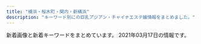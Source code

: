```yaml
---
title: "横浜・桜木町・関内・新横浜"
description: "キーワード別にの巨乳アジアン・チャイナエステ嬢情報をまとめました。"
---
```


新着画像と新着キーワードをまとめています。
2021年03月17日の情報です。

<DmmAffiliateIns />
<KeywordTable
  shops={
    [
    {
        "keywords": {
            "87": 20,
            "D": 26,
            "86": 6
        },
        "name": "Sunflower\uff5e\u30b5\u30f3\u30d5\u30e9\u30ef\u30fc\uff5e",
        "url": "http://www.sunflower-kannai.com/",
        "img_links": [
            "http://www.sunflower-kannai.com/images/staff_t.jpg",
            "http://www.sunflower-kannai.com/files/033-02.jpg",
            "http://www.sunflower-kannai.com/files/022-02.jpg",
            "http://www.sunflower-kannai.com/images/info.jpg",
            "http://www.sunflower-kannai.com/images/news.jpg",
            "http://www.sunflower-kannai.com/files/028-02.jpg",
            "http://www.sunflower-kannai.com/files/014-02.jpg",
            "http://www.sunflower-kannai.com/files/023.jpg",
            "http://www.sunflower-kannai.com/images/int1.jpg",
            "http://www.sunflower-kannai.com/files/004-02.jpg",
            "http://www.sunflower-kannai.com/images/slider07.jpg",
            "http://www.sunflower-kannai.com/images/sys3.jpg",
            "http://www.sunflower-kannai.com/images/ta.jpg",
            "http://www.sunflower-kannai.com/images/sys4.jpg",
            "http://www.sunflower-kannai.com/files/023-02.jpg",
            "http://www.sunflower-kannai.com/images/int2.jpg",
            "http://www.sunflower-kannai.com/images/slider08.jpg",
            "http://www.sunflower-kannai.com/images/slider02.jpg",
            "http://www.sunflower-kannai.com/images/sys2.jpg",
            "http://www.sunflower-kannai.com/files/020-02.jpg",
            "http://www.sunflower-kannai.com/files/004.jpg",
            "http://www.sunflower-kannai.com/images/slider05.jpg",
            "http://www.sunflower-kannai.com/images/slider01.jpg",
            "http://www.sunflower-kannai.com/images/sys1.jpg",
            "http://www.sunflower-kannai.com/files/026.jpg",
            "http://www.sunflower-kannai.com/images/slider04.jpg",
            "http://www.sunflower-kannai.com/images/faq.jpg",
            "http://www.sunflower-kannai.com/files/013-02.jpg",
            "http://www.sunflower-kannai.com/images/tre.jpg",
            "http://www.sunflower-kannai.com/files/011.jpg",
            "http://www.sunflower-kannai.com/files/034-02.jpg",
            "http://www.sunflower-kannai.com/files/006.jpg",
            "http://www.sunflower-kannai.com/images/slider03.jpg",
            "http://www.sunflower-kannai.com/images/ac1.jpg",
            "http://www.sunflower-kannai.com/files/003.jpg",
            "http://www.sunflower-kannai.com/files/033.jpg",
            "http://www.sunflower-kannai.com/images/int3.jpg",
            "http://www.sunflower-kannai.com/images/faq_t.jpg",
            "http://www.sunflower-kannai.com/files/020.jpg",
            "http://www.sunflower-kannai.com/files/028.jpg",
            "http://www.sunflower-kannai.com/files/034.jpg",
            "http://www.sunflower-kannai.com/files/011-02.jpg",
            "http://www.sunflower-kannai.com/images/slider06.jpg",
            "http://www.sunflower-kannai.com/images/head.jpg",
            "http://www.sunflower-kannai.com/images/staffback.jpg",
            "http://www.sunflower-kannai.com/files/003-02.jpg",
            "http://www.sunflower-kannai.com/files/026-02.jpg",
            "http://www.sunflower-kannai.com/files/006-02.jpg",
            "http://www.sunflower-kannai.com/files/014.jpg",
            "http://www.sunflower-kannai.com/files/013.jpg",
            "http://www.sunflower-kannai.com/images/slider09.jpg",
            "http://www.sunflower-kannai.com/images/interior_t.jpg",
            "http://www.sunflower-kannai.com/files/022.jpg"
        ],
        "station": "JR\u95a2\u5185\u99c5\u5317\u53e3"
    },
    {
        "img_links": [
            "http://xn--vckg5a5c7c8c1czd.xyz/img/nav-006.png",
            "http://xn--vckg5a5c7c8c1czd.xyz/img/top01.png",
            "http://xn--vckg5a5c7c8c1czd.xyz/img/cg02.png",
            "http://xn--vckg5a5c7c8c1czd.xyz/img/a6.jpg",
            "http://xn--vckg5a5c7c8c1czd.xyz/img/a1.jpg",
            "http://xn--vckg5a5c7c8c1czd.xyz/img/tel.png",
            "http://xn--vckg5a5c7c8c1czd.xyz/img/nav-002.png",
            "http://xn--vckg5a5c7c8c1czd.xyz/img/nav-001.png",
            "http://xn--vckg5a5c7c8c1czd.xyz/img/nav-003.png",
            "http://xn--vckg5a5c7c8c1czd.xyz/img/cg01.png",
            "http://xn--vckg5a5c7c8c1czd.xyz/img/cg07.png",
            "http://xn--vckg5a5c7c8c1czd.xyz/img/a5.jpg",
            "http://xn--vckg5a5c7c8c1czd.xyz/img/a2.jpg",
            "http://xn--vckg5a5c7c8c1czd.xyz/img/cg08.png",
            "http://xn--vckg5a5c7c8c1czd.xyz/img/cg06.png",
            "http://xn--vckg5a5c7c8c1czd.xyz/img/cg05.png",
            "http://xn--vckg5a5c7c8c1czd.xyz/img/a3.jpg",
            "http://xn--vckg5a5c7c8c1czd.xyz/img/cg03.png",
            "http://xn--vckg5a5c7c8c1czd.xyz/img/no.png",
            "http://xn--vckg5a5c7c8c1czd.xyz/img/nav-005.png",
            "http://xn--vckg5a5c7c8c1czd.xyz/img/cg09.png",
            "http://xn--vckg5a5c7c8c1czd.xyz/img/a4.jpg",
            "http://xn--vckg5a5c7c8c1czd.xyz/img/nav-004.png"
        ],
        "url": "http://xn--vckg5a5c7c8c1czd.xyz/",
        "name": "\u30a2\u30ed\u30de\u30db\u30fc\u30e0",
        "station": "\u30bb\u30f3\u30bf\u30fc\u5317\u99c5",
        "keywords": {}
    },
    {
        "url": "http://iyasibest.com/",
        "img_links": [
            "http://iyasibest.com/images/store/o09.jpg",
            "http://iyasibest.com/staffPhoto/b20200711165223.jpg",
            "http://iyasibest.com/staffPhoto/b20210209224424.jpg",
            "http://iyasibest.com/images/store/o08.jpg",
            "http://iyasibest.com/images/store/02.jpg",
            "http://iyasibest.com/staffPhoto/b20200228201258.jpg",
            "http://iyasibest.com/uploadfiles/images/campaignIyasibestCom1.png",
            "http://iyasibest.com/images/store/o03.jpg",
            "http://iyasibest.com/images/store/01.jpg",
            "http://iyasibest.com/images/store/o04.jpg",
            "http://iyasibest.com/staffPhoto/b20201102190836.jpg",
            "http://iyasibest.com/images/store/o10.jpg",
            "http://iyasibest.com/images/store/o11.jpg",
            "http://iyasibest.com/images/store/o07.jpg",
            "http://iyasibest.com/images/returnBtn.png",
            "http://iyasibest.com/staffPhoto/b20200310001745.jpg",
            "http://iyasibest.com/uploadfiles/images/campaignIyasibestCom2.png",
            "http://iyasibest.com/staffPhoto/b20210121203305.jpg",
            "http://iyasibest.com/staffPhoto/b20200911161049.jpg",
            "http://iyasibest.com/staffPhoto/b20200402041705.jpg",
            "http://iyasibest.com/images/store/o05.jpg",
            "http://iyasibest.com/images/store/o06.jpg",
            "http://iyasibest.com/images/store/o02.jpg",
            "http://iyasibest.com/staffPhoto/b20200531120750.jpg",
            "http://iyasibest.com/images/store/03.jpg",
            "http://iyasibest.com/staffPhoto/b20200306221420.jpg",
            "http://iyasibest.com/images/store/o01.jpg"
        ],
        "name": "\u7652\u3057\u30d9\u30b9\u30c8",
        "station": "JR\u95a2\u5185\u99c5\u5357\u53e3",
        "keywords": {
            "97": 1,
            "\u30bb\u30af\u30b7\u30fc": 4,
            "82": 1,
            "C": 5,
            "98": 1,
            "88": 1,
            "85": 2,
            "86": 2,
            "D": 2,
            "87": 1,
            "E": 1
        }
    },
    {
        "keywords": {
            "D": 28,
            "82": 4,
            "87": 32,
            "C": 4,
            "E": 4
        },
        "img_links": [
            "http://www.gakuen.relaxjp.info/files/002-03.jpg",
            "http://www.gakuen.relaxjp.info/files/006-02.jpg",
            "http://www.gakuen.relaxjp.info/files/003.jpg",
            "http://www.gakuen.relaxjp.info/files/002.jpg",
            "http://www.gakuen.relaxjp.info/files/005-02.jpg",
            "http://www.gakuen.relaxjp.info/files/001.jpg",
            "http://www.gakuen.relaxjp.info/files/003-02.jpg",
            "http://www.gakuen.relaxjp.info/files/008-02.jpg",
            "http://www.gakuen.relaxjp.info/files/008.jpg",
            "http://www.gakuen.relaxjp.info/files/009-03.jpg",
            "http://www.gakuen.relaxjp.info/files/007.jpg",
            "http://www.gakuen.relaxjp.info/files/006-03.jpg",
            "http://www.gakuen.relaxjp.info/img/top_slider01.jpg",
            "http://www.gakuen.relaxjp.info/img/top_slider02.jpg",
            "http://www.gakuen.relaxjp.info/files/004-03.jpg",
            "http://www.gakuen.relaxjp.info/files/006.jpg",
            "http://www.gakuen.relaxjp.info/files/001-02.jpg",
            "http://www.gakuen.relaxjp.info/files/003-03.jpg",
            "http://www.gakuen.relaxjp.info/files/008-03.jpg",
            "http://www.gakuen.relaxjp.info/files/002-02.jpg",
            "http://www.gakuen.relaxjp.info/files/005-03.jpg",
            "http://www.gakuen.relaxjp.info/files/001-03.jpg",
            "http://www.gakuen.relaxjp.info/files/004.jpg",
            "http://www.gakuen.relaxjp.info/files/009-02.jpg",
            "http://www.gakuen.relaxjp.info/files/007-02.jpg",
            "http://www.gakuen.relaxjp.info/files/005.jpg",
            "http://www.gakuen.relaxjp.info/files/009.jpg",
            "http://www.gakuen.relaxjp.info/files/007-03.jpg",
            "http://www.gakuen.relaxjp.info/files/004-02.jpg"
        ],
        "url": "http://www.gakuen.relaxjp.info/",
        "station": "JR\u95a2\u5185\u99c5\u5357\u53e3",
        "name": "\u7f8e\u5c11\u5973\u5b66\u5712"
    },
    {
        "keywords": {
            "87": 12,
            "D": 16,
            "86": 4
        },
        "url": "http://www.dokidoki.iesjp.com/",
        "name": "\u30c9\u30ad\u30c9\u30ad\u30cf\u30cb\u30fc",
        "img_links": [
            "http://www.dokidoki.iesjp.com/photo_news/upimg/85753603ca2b9304f2_1.jpg",
            "http://www.dokidoki.iesjp.com/files/005.jpg",
            "http://www.dokidoki.iesjp.com/files/006.jpg",
            "http://www.dokidoki.iesjp.com/photo_news/upimg/52590602a0e1f6175b_0.jpg",
            "http://www.dokidoki.iesjp.com/files/003.jpg",
            "http://www.dokidoki.iesjp.com/files/001.jpg",
            "http://www.dokidoki.iesjp.com/photo_news/upimg/404596025f3e29a25e_1.jpg"
        ],
        "station": "JR\u6771\u795e\u5948\u5ddd\u99c5\u897f\u53e3"
    },
    {
        "url": "http://babyheart.info/",
        "img_links": [
            "http://babyheart.info/staffPhoto/b20201113143808.jpg",
            "http://babyheart.info/staffPhoto/s20201102165737.jpg",
            "http://babyheart.info/staffPhoto/s20210110172549.jpg",
            "http://babyheart.info/staffPhoto/b20201102210807.jpg",
            "http://babyheart.info/uploadfiles/images/campaignBabyheartInfo.jpg",
            "http://babyheart.info/images/returnBtn.png",
            "http://babyheart.info/staffPhoto/s20201102132433.jpg",
            "http://babyheart.info/js/sliderLine/slide_prev.png",
            "http://babyheart.info/staffPhoto/s20201102165304.jpg",
            "http://babyheart.info/staffPhoto/b20201102165737.jpg",
            "http://babyheart.info/staffPhoto/b20201102165304.jpg",
            "http://babyheart.info/staffPhoto/b20201113143406.jpg",
            "http://babyheart.info/staffPhoto/s20201102210807.jpg",
            "http://babyheart.info/images/slider1/02.jpg",
            "http://babyheart.info/images/mobile.jpg",
            "http://babyheart.info/images/gallery1.jpg",
            "http://babyheart.info/staffPhoto/b20210110172549.jpg",
            "http://babyheart.info/staffPhoto/b20201102132433.jpg",
            "http://babyheart.info/staffPhoto/s20201113143808.jpg",
            "http://babyheart.info/staffPhoto/s20201113143406.jpg",
            "http://babyheart.info/js/sliderLine/slide_next.png",
            "http://babyheart.info/staffPhoto/s20201102195459.jpg",
            "http://babyheart.info/staffPhoto/s20210209231643.jpg",
            "http://babyheart.info/staffPhoto/b20210209231643.jpg",
            "http://babyheart.info/staffPhoto/b20201102195459.jpg",
            "http://babyheart.info/images/slider1/03.jpg"
        ],
        "station": "JR\u95a2\u5185\u99c5\u5357\u53e3",
        "keywords": {
            "D": 2,
            "85": 1,
            "99": 1,
            "80": 1,
            "C": 3,
            "E": 1,
            "96": 1,
            "86": 3,
            "\u30bb\u30af\u30b7\u30fc": 1,
            "88": 1
        },
        "name": "Baby Heart \uff5e\u30d9\u30a4\u30d3\u30fc\u30cf\u30fc\u30c8\uff5e"
    },
    {
        "name": "\u7d50",
        "station": "JR\u5927\u53e3\u99c5\u6771\u53e3",
        "url": "http://www.oguti.work/",
        "keywords": {},
        "img_links": [
            "http://www.oguti.work/images/rec1.jpg",
            "http://www.oguti.work/images/ac1.jpg",
            "http://www.oguti.work/staff/rie.jpg",
            "http://www.oguti.work/images/int1.jpg",
            "http://www.oguti.work/images/4.jpg",
            "http://www.oguti.work/images/rec2.jpg",
            "http://www.oguti.work/images/3.jpg",
            "http://www.oguti.work/staff/yuna.jpg",
            "http://www.oguti.work/images/news.jpg",
            "http://www.oguti.work/img/miki1.jpg",
            "http://www.oguti.work/images/int2.jpg",
            "http://www.oguti.work/img/rie1.jpg",
            "http://www.oguti.work/staff/kaori.jpg",
            "http://www.oguti.work/img/yuna2.jpg",
            "http://www.oguti.work/img/kaori1.jpg",
            "http://www.oguti.work/staff/miki.jpg",
            "http://www.oguti.work/images/staff_t.jpg",
            "http://www.oguti.work/images/head.jpg",
            "http://www.oguti.work/images/s1.png",
            "http://www.oguti.work/images/tg.jpg",
            "http://www.oguti.work/img/yuna1.jpg",
            "http://www.oguti.work/images/interior_t.jpg",
            "http://www.oguti.work/images/sys.jpg",
            "http://www.oguti.work/images/1.jpg",
            "http://www.oguti.work/images/2.jpg",
            "http://www.oguti.work/img/miki2.jpg"
        ]
    },
    {
        "station": "JR\u6771\u795e\u5948\u5ddd\u99c5\u897f\u53e3",
        "img_links": [],
        "name": "\u6765\u5922\uff5e\u30e9\u30a4\u30e0\uff5e",
        "url": "http://raimu.ests.jp/",
        "keywords": {}
    },
    {
        "img_links": [
            "http://diamond.esute.tokyo/images/c-staff.png",
            "http://diamond.esute.tokyo/images/pic-akasuri.png",
            "http://diamond.esute.tokyo/images/bar-interior.png",
            "http://diamond.esute.tokyo/images/pic2.jpg",
            "http://diamond.esute.tokyo/images/bar-cam.png",
            "http://diamond.esute.tokyo/staff/s-ai.jpg",
            "http://diamond.esute.tokyo/images/pic1.jpg",
            "http://diamond.esute.tokyo/images/bar-staff.png",
            "http://diamond.esute.tokyo/images/footer.png",
            "http://diamond.esute.tokyo/staff/s-yumi.jpg",
            "http://diamond.esute.tokyo/images/c-interior.png",
            "http://diamond.esute.tokyo/images/c-top.png",
            "http://diamond.esute.tokyo/staff/s-mari.jpg",
            "http://diamond.esute.tokyo/images/bar-pickup.png",
            "http://diamond.esute.tokyo/images/bill.jpg",
            "http://diamond.esute.tokyo/images/b-tel.png"
        ],
        "station": "JR\u95a2\u5185\u99c5\u5357\u53e3",
        "url": "http://diamond.esute.tokyo/",
        "keywords": {},
        "name": "\u30c0\u30a4\u30e4"
    },
    {
        "keywords": {},
        "url": "http://yuga.estx.net/",
        "img_links": [
            "http://yuga.estx.net/images/main_12.jpg",
            "http://yuga.estx.net/images/main_16.jpg",
            "http://yuga.estx.net/images/main_10.jpg",
            "http://yuga.estx.net/images/main_15.jpg",
            "http://yuga.estx.net/images/main_08.jpg",
            "http://yuga.estx.net/images/info_12.jpg",
            "http://yuga.estx.net/images/staff_16.jpg",
            "http://yuga.estx.net/images/main_09.jpg",
            "http://yuga.estx.net/staff/3/1.jpg",
            "http://yuga.estx.net/staff/1/1.jpg",
            "http://yuga.estx.net/images/main_14.jpg",
            "http://yuga.estx.net/images/main_05.jpg",
            "http://yuga.estx.net/images/noimage.jpg",
            "http://yuga.estx.net/images/main_03.jpg",
            "http://yuga.estx.net/images/staff_12.jpg",
            "http://yuga.estx.net/images/main_06.jpg",
            "http://yuga.estx.net/staff/4/1.jpg",
            "http://yuga.estx.net/staff/2/1.jpg",
            "http://yuga.estx.net/images/main_07.jpg",
            "http://yuga.estx.net/images/main_19.jpg",
            "http://yuga.estx.net/images/main_11.jpg",
            "http://yuga.estx.net/images/main_13.jpg"
        ],
        "name": "\u512a\u96c5\uff5e\u3086\u3046\u304c\uff5e",
        "station": "JR\u4e2d\u5c71\u99c5"
    },
    {
        "station": "JR\u95a2\u5185\u99c5\u5357\u53e3",
        "keywords": {},
        "img_links": [],
        "url": "http://seirakuen.est.cm/",
        "name": "\u8056\u697d\u5712"
    },
    {
        "keywords": {
            "86": 2,
            "82": 1,
            "C": 1,
            "85": 2,
            "D": 4,
            "E": 1,
            "87": 1
        },
        "img_links": [
            "http://relacute.ies.bz/images/mobile.jpg",
            "http://relacute.ies.bz/images/s_news.jpg",
            "http://kakure-yu.a2.webnavi.work/upload/sites/29/2021/03/2021030402170757.jpg",
            "http://relacute.ies.bz/photos/sites/29/2020/10/2020101804232462.jpg",
            "http://relacute.ies.bz/photos/sites/29/2020/11/2020112204235072.jpg",
            "http://relacute.ies.bz/photos/sites/29/2021/03/202103100138267.jpg",
            "http://relacute.ies.bz/images/room1.jpg",
            "http://relacute.ies.bz/images/top.jpg",
            "http://relacute.ies.bz/photos/sites/29/2020/06/2020061906073550.jpg",
            "http://relacute.ies.bz/photos/sites/29/2021/03/2021030402170757.jpg",
            "http://relacute.ies.bz/images/room3.jpg",
            "http://relacute.ies.bz/photos/sites/29/2021/01/202101180426140.jpg",
            "http://relacute.ies.bz/images/room2.jpg",
            "http://relacute.ies.bz/images/s_staff.jpg",
            "http://relacute.ies.bz/images/room4.jpg"
        ],
        "url": "http://relacute.ies.bz/",
        "name": "RelaCute \u30ea\u30e9\u30ad\u30e5\u30fc\u30c8",
        "station": "JR\u4e2d\u5c71\u99c5\u5317\u53e3"
    },
    {
        "url": "http://iyashi-tenshi.work/",
        "keywords": {
            "88": 1,
            "87": 1,
            "D": 2,
            "E": 2,
            "84": 1,
            "C": 15,
            "86": 1
        },
        "name": "\u7652\u3057\u306e\u5929\u4f7f",
        "station": "JR\u4e2d\u5c71\u99c5\u5317\u53e3",
        "img_links": [
            "http://iyashi-tenshi.work/i/img/sta11.jpg",
            "http://iyashi-tenshi.work/img/IMG_17410.jpg",
            "http://iyashi-tenshi.work/i/img/r1.jpg",
            "http://iyashi-tenshi.work/i/img/sta10.jpg",
            "http://iyashi-tenshi.work/i/img/acc-3.png",
            "http://iyashi-tenshi.work/img/st13.jpg",
            "http://iyashi-tenshi.work/img/mo.png",
            "http://iyashi-tenshi.work/img/st10.jpg",
            "http://iyashi-tenshi.work/img/c1.jpg",
            "http://iyashi-tenshi.work/img/sta10.jpg",
            "http://iyashi-tenshi.work/i/img/r2.jpg",
            "http://iyashi-tenshi.work/img/bottom.png",
            "http://iyashi-tenshi.work/i/img/acc-1.jpg",
            "http://iyashi-tenshi.work/img/nos.jpg",
            "http://iyashi-tenshi.work/i/img/st10.jpg",
            "http://iyashi-tenshi.work/img/sta11.jpg",
            "http://iyashi-tenshi.work/i/img/r5.jpg",
            "http://iyashi-tenshi.work/i/img/acc-4.png",
            "http://iyashi-tenshi.work/img/IMG_17480.jpg",
            "http://iyashi-tenshi.work/i/img/acc-5.jpg",
            "http://iyashi-tenshi.work/i/img/sta13.jpg",
            "http://iyashi-tenshi.work/i/img/acc-2.png",
            "http://iyashi-tenshi.work/i/img/r4.jpg",
            "http://iyashi-tenshi.work/img/sta13.jpg",
            "http://iyashi-tenshi.work/img/st12.jpg",
            "http://iyashi-tenshi.work/img/sta12.jpg",
            "http://iyashi-tenshi.work/img/IMG_1709.jpg",
            "http://iyashi-tenshi.work/i/img/r3.jpg",
            "http://iyashi-tenshi.work/img/head.png",
            "http://iyashi-tenshi.work/img/st11.jpg",
            "http://iyashi-tenshi.work/i/img/sta12.jpg"
        ]
    },
    {
        "station": "JR\u6a2a\u6d5c\u99c5\u5317\u897f\u53e3",
        "keywords": {
            "C": 8,
            "87": 24,
            "88": 16,
            "86": 8,
            "D": 40
        },
        "img_links": [
            "http://www.cherry.relaxmens.com/images/rsubt7.png",
            "http://www.cherry.relaxmens.com/files/004.jpg",
            "http://www.cherry.relaxmens.com/images/m3.jpg",
            "http://www.cherry.relaxmens.com/images/m1.jpg",
            "http://www.cherry.relaxmens.com/photo_news/upimg/609926040858675047_1.jpg",
            "http://www.cherry.relaxmens.com/images/rsubt4.png",
            "http://www.cherry.relaxmens.com/images/m5.jpg",
            "http://www.cherry.relaxmens.com/images/rsubt3.png",
            "http://www.cherry.relaxmens.com/images/rsubt2.png",
            "http://www.cherry.relaxmens.com/files/006.jpg",
            "http://www.cherry.relaxmens.com/images/b-online.png",
            "http://www.cherry.relaxmens.com/images/m4.jpg",
            "http://www.cherry.relaxmens.com/images/slider-img001.jpg",
            "http://www.cherry.relaxmens.com/images/rsubt1.png",
            "http://www.cherry.relaxmens.com/files/005.jpg",
            "http://www.cherry.relaxmens.com/files/002.jpg",
            "http://www.cherry.relaxmens.com/images/rsubt5.png",
            "http://www.cherry.relaxmens.com/images/rsubt6.png",
            "http://www.cherry.relaxmens.com/files/003.jpg",
            "http://www.cherry.relaxmens.com/images/slider-img002.jpg",
            "http://www.cherry.relaxmens.com/images/m2.jpg",
            "http://www.cherry.relaxmens.com/photo_news/upimg/609926040858675047_0.jpg",
            "http://www.cherry.relaxmens.com/images/b-tel.png",
            "http://www.cherry.relaxmens.com/images/m6.jpg",
            "http://www.cherry.relaxmens.com/files/001.jpg"
        ],
        "url": "http://www.cherry.relaxmens.com/",
        "name": "\u685c\u6843\uff5e\u3055\u304f\u3089\u3093\u307c\uff5e"
    },
    {
        "keywords": {
            "D": 42,
            "87": 12,
            "85": 6,
            "86": 42,
            "C": 34
        },
        "station": "JR\u95a2\u5185\u99c5\u5317\u53e3",
        "img_links": [
            "https://dear.xyz.mn/photos/sites/33/2020/12/2020122818210498.jpeg",
            "https://dear.xyz.mn/images/ac02.jpg",
            "https://dear.xyz.mn/images/ac04.jpg",
            "https://dear.xyz.mn/images/ac05.jpg",
            "https://dear.xyz.mn/photos/sites/33/2020/11/2020110413285923.jpeg",
            "https://dear.xyz.mn/photos/sites/33/2020/12/2020120212565938.jpeg",
            "https://dear.xyz.mn/images/sp_top.jpg",
            "https://dear.xyz.mn/photos/sites/33/2021/01/2021011021134018.jpeg",
            "https://dear.xyz.mn/photos/sites/33/2020/11/2020111223021793.jpeg",
            "https://dear.xyz.mn/images/top.png",
            "https://dear.xyz.mn/photos/sites/33/2020/12/2020122322560396.jpeg",
            "https://dear.xyz.mn/photos/sites/33/2021/01/2021010915471930.jpeg",
            "https://dear.xyz.mn/photos/sites/33/2021/01/2021011914494134.jpeg",
            "https://dear.xyz.mn/photos/sites/33/2021/02/2021022716421267.jpeg",
            "https://dear.xyz.mn/photos/sites/33/2021/02/2021022614331675.jpeg",
            "https://dear.xyz.mn/images/ac01.jpg"
        ],
        "name": "Dear",
        "url": "https://dear.xyz.mn/"
    },
    {
        "name": "\u68ee\u82d1",
        "url": "http://morien.este.work/",
        "station": "\u53cd\u753a\u99c5",
        "keywords": {
            "D": 24,
            "83": 6,
            "85": 6,
            "86": 6,
            "87": 6
        },
        "img_links": [
            "http://morien.este.work/2/uploadimg/1574764277.jpg",
            "http://morien.este.work/top.jpg",
            "http://morien.este.work/2/uploadimg/1594704743.jpg",
            "http://morien.este.work/2/uploadimg/1577672563.jpg",
            "http://morien.este.work/mens-esthe.png",
            "http://morien.este.work/2/uploadimg/1613996342.jpg"
        ]
    },
    {
        "name": "\u3059\u3054\u3044\u7652\u3057",
        "station": "JR\u6771\u795e\u5948\u5ddd\u99c5\u897f\u53e3",
        "img_links": [
            "http://www.sugoi.mensest.com/files/012.jpg",
            "http://www.sugoi.mensest.com/images/maining.jpg",
            "http://www.sugoi.mensest.com/photo_news/upimg/9319560432ee0b7d64_0.jpg",
            "http://www.sugoi.mensest.com/files/009-02.jpg",
            "http://www.sugoi.mensest.com/files/007.jpg",
            "http://www.sugoi.mensest.com/files/014-02.jpg",
            "http://www.sugoi.mensest.com/files/011-02.jpg",
            "http://www.sugoi.mensest.com/images/tit_new.png",
            "http://www.sugoi.mensest.com/files/011.jpg",
            "http://www.sugoi.mensest.com/files/015-02.jpg",
            "http://www.sugoi.mensest.com/images/sp_tit_therapist.png",
            "http://www.sugoi.mensest.com/files/010.jpg",
            "http://www.sugoi.mensest.com/images/tit_therapist.png",
            "http://www.sugoi.mensest.com/files/014-03.jpg",
            "http://www.sugoi.mensest.com/files/012-02.jpg",
            "http://www.sugoi.mensest.com/photo_news/upimg/140376020e61bbf2e0_0.jpg",
            "http://www.sugoi.mensest.com/files/009-03.jpg",
            "http://www.sugoi.mensest.com/images/top.jpg",
            "http://www.sugoi.mensest.com/images/sp_tit_new.png",
            "http://www.sugoi.mensest.com/files/010-02.jpg",
            "http://www.sugoi.mensest.com/files/007-03.jpg",
            "http://www.sugoi.mensest.com/files/010-03.jpg",
            "http://www.sugoi.mensest.com/files/007-02.jpg",
            "http://www.sugoi.mensest.com/photo_news/upimg/732276045ad564be0e_0.jpg",
            "http://www.sugoi.mensest.com/images/sp_top.jpg",
            "http://www.sugoi.mensest.com/files/006.jpg",
            "http://www.sugoi.mensest.com/files/015-03.jpg",
            "http://www.sugoi.mensest.com/images/img_tel.png",
            "http://www.sugoi.mensest.com/files/006-03.jpg",
            "http://www.sugoi.mensest.com/files/014.jpg",
            "http://www.sugoi.mensest.com/files/006-02.jpg",
            "http://www.sugoi.mensest.com/files/009.jpg",
            "http://www.sugoi.mensest.com/files/012-03.jpg",
            "http://www.sugoi.mensest.com/files/011-03.jpg",
            "http://www.sugoi.mensest.com/files/015.jpg"
        ],
        "url": "http://www.sugoi.mensest.com/",
        "keywords": {
            "D": 48,
            "87": 48,
            "\u30bb\u30af\u30b7\u30fc": 1
        }
    },
    {
        "station": "JR\u65b0\u6a2a\u6d5c\u99c5\u5317\u53e3",
        "keywords": {
            "86": 37,
            "89": 3,
            "E": 6,
            "C": 58,
            "F": 3,
            "87": 30,
            "85": 15,
            "D": 18
        },
        "url": "http://www.rose-color.info/",
        "name": "Rose Color\uff5e\u30ed\u30fc\u30ba\u30ab\u30e9\u30fc\uff5e",
        "img_links": [
            "http://www.rose-color.info/public/image/20201014/20201014160847_32283.jpg",
            "http://www.rose-color.info/public/image/20190922/20190922200505_21149.jpeg",
            "http://www.rose-color.info/img/koko.png",
            "http://www.rose-color.info/public/image/20190509/20190509140935_98972.jpg",
            "http://www.rose-color.info/public/image/20210222/20210222102101_83200.png",
            "http://www.rose-color.info/public/image/20201113/20201113005050_58373.png",
            "http://www.rose-color.info/public/image/20190509/20190509150319_28745.jpg",
            "http://www.rose-color.info/public/image/20190509/20190509160519_55359.jpg",
            "http://www.rose-color.info/img/link2.jpg",
            "http://www.rose-color.info/public/image/20210224/20210224003309_92092.jpg",
            "http://www.rose-color.info/img/link1.jpg",
            "http://www.rose-color.info/public/image/20190509/20190509151712_73273.jpg",
            "http://www.rose-color.info/img/sys.jpg",
            "http://www.rose-color.info/public/image/20210204/20210204004224_97903.png",
            "http://www.rose-color.info/public/image/20190509/20190509151145_51237.jpg",
            "http://www.rose-color.info/public/image/20190509/20190509140857_11715.jpg",
            "http://www.rose-color.info/public/image/20190924/20190924151957_88257.jpg",
            "http://www.rose-color.info/public/image/20190509/20190509145318_30201.jpg",
            "http://www.rose-color.info/public/image/20201210/20201210130347_71702.png",
            "http://www.rose-color.info/public/image/20201020/20201020184710_30595.png",
            "http://www.rose-color.info/public/image/20201007/20201007120913_18836.jpg",
            "http://www.rose-color.info/public/image/20190509/20190509151815_26133.jpg",
            "http://www.rose-color.info/img/gback.jpg",
            "http://www.rose-color.info/public/image/20190517/20190517212433_70632.jpg",
            "http://www.rose-color.info/public/image/20190819/20190819122724_17981.png",
            "http://www.rose-color.info/public/image/20210126/20210126011220_75981.png",
            "http://www.rose-color.info/public/image/20190509/20190509145904_79944.jpg",
            "http://www.rose-color.info/public/image/20190509/20190509145858_80062.jpg",
            "http://www.rose-color.info/public/image/20201009/20201009005900_97376.jpg",
            "http://www.rose-color.info/public/image/20191025/20191025151602_11534.jpg",
            "http://www.rose-color.info/public/image/20190509/20190509140913_93259.jpg",
            "http://www.rose-color.info/public/image/20190509/20190509150501_74550.jpg",
            "http://www.rose-color.info/public/image/20200624/20200624132622_25845.jpg",
            "http://www.rose-color.info/img/gtop.jpg",
            "http://www.rose-color.info/public/image/20190509/20190509140925_63726.jpg",
            "http://www.rose-color.info/public/image/20190922/20190922200457_51255.jpeg",
            "http://www.rose-color.info/public/image/20200417/20200417025857_20118.png",
            "http://www.rose-color.info/public/image/20190517/20190517212453_15511.jpg",
            "http://www.rose-color.info/public/image/20201130/20201130144441_16819.jpg",
            "http://www.rose-color.info/public/image/20201107/20201107123935_72522.png",
            "http://www.rose-color.info/public/image/20190509/20190509145323_81608.jpg"
        ]
    },
    {
        "keywords": {},
        "name": "\u30de\u30a4\u30de\u30ea\u30e4",
        "img_links": [
            "http://r-relax.info/images/index_13.jpg",
            "http://r-relax.info/images/index_12.jpg",
            "http://r-relax.info/images/index_06.jpg",
            "http://r-relax.info/girl/09.jpg",
            "http://r-relax.info/girl/04a.jpg",
            "http://r-relax.info/images/info.jpg",
            "http://r-relax.info/images/index_07.jpg",
            "http://r-relax.info/images/r04.jpg",
            "http://r-relax.info/images/r01.jpg",
            "http://r-relax.info/girl/01a.jpg",
            "http://r-relax.info/images/sys_09.jpg",
            "http://r-relax.info/girl/03.jpg",
            "http://r-relax.info/images/r06.jpg",
            "http://r-relax.info/girl/04.jpg",
            "http://r-relax.info/girl/01.jpg",
            "http://r-relax.info/images/index_17.jpg",
            "http://r-relax.info/girl/02.jpg",
            "http://r-relax.info/girl/05.jpg",
            "http://r-relax.info/images/index_03.jpg",
            "http://r-relax.info/images/r05.jpg",
            "http://r-relax.info/images/index_02.jpg",
            "http://r-relax.info/images/index_04.jpg",
            "http://r-relax.info/images/rec_09.jpg",
            "http://r-relax.info/girl/02a.jpg",
            "http://r-relax.info/images/index_01.jpg",
            "http://r-relax.info/images/rec.jpg",
            "http://r-relax.info/images/r02.jpg",
            "http://r-relax.info/images/info_09.jpg",
            "http://r-relax.info/images/sub_12.jpg",
            "http://r-relax.info/girl/03a.jpg",
            "http://r-relax.info/girl/05a.jpg",
            "http://r-relax.info/images/staff_09.jpg",
            "http://r-relax.info/images/index_18.jpg",
            "http://r-relax.info/girl/00.jpg",
            "http://r-relax.info/images/r03.jpg",
            "http://r-relax.info/images/index_05.jpg"
        ],
        "station": "JR\u65b0\u6a2a\u6d5c\u99c5",
        "url": "http://r-relax.info/"
    },
    {
        "url": "http://www.sh-riraku113.xyz/",
        "name": "\u30ec\u30a4\u30f3\u30dc\u30fc\u8679",
        "img_links": [
            "http://www.sh-riraku113.xyz/static/picture/room3.png",
            "http://www.sh-riraku113.xyz/uploads/201005/1-201005161513F8.jpg",
            "http://www.sh-riraku113.xyz/static/picture/infor.png",
            "http://www.sh-riraku113.xyz/static/picture/room1.png",
            "http://www.sh-riraku113.xyz/static/picture/tit-pick.png",
            "http://www.sh-riraku113.xyz/uploads/201005/1-201005161500127.jpg",
            "http://www.sh-riraku113.xyz/static/picture/top.png",
            "http://www.sh-riraku113.xyz/uploads/201005/1-201005161544K5.jpg",
            "http://www.sh-riraku113.xyz/static/picture/room4.png",
            "http://www.sh-riraku113.xyz/static/picture/tit-new.png",
            "http://www.sh-riraku113.xyz/static/picture/tit-infor.png",
            "http://www.sh-riraku113.xyz/static/picture/tit-gat.png",
            "http://www.sh-riraku113.xyz/uploads/201005/1-2010051615301I.jpg",
            "http://www.sh-riraku113.xyz/static/picture/room2.png",
            "http://www.sh-riraku113.xyz/static/picture/tite-staff.png",
            "http://www.sh-riraku113.xyz/static/picture/info.png"
        ],
        "keywords": {
            "C": 14
        },
        "station": "JR\u6771\u795e\u5948\u5ddd\u99c5"
    },
    {
        "keywords": {},
        "name": "\u697d\u3005\u30f4\u30a3\u30fc\u30ca\u30b9",
        "station": "JR\u6771\u795e\u5948\u5ddd\u99c5",
        "img_links": [
            "http://www.rakuraku-venus.xyz/images/lan-t/images/lan-t_01.jpg",
            "http://www.rakuraku-venus.xyz/images/index-kai_13a.jpg",
            "http://www.rakuraku-venus.xyz/images/staff/10/ai2.jpg",
            "http://www.rakuraku-venus.xyz/images/index-kai_03.jpg",
            "http://www.rakuraku-venus.xyz/images/index-kai_16.jpg",
            "http://www.rakuraku-venus.xyz/images/index-f.jpg",
            "http://www.rakuraku-venus.xyz/images/light_img.jpg",
            "http://www.rakuraku-venus.xyz/images/shop/h4.jpg",
            "http://www.rakuraku-venus.xyz/images/index-kai_07.jpg",
            "http://www.rakuraku-venus.xyz/images/nav/lanmu-staff.jpg",
            "http://www.rakuraku-venus.xyz/images/nav/lanmu-acc.jpg",
            "http://www.rakuraku-venus.xyz/images/index-kai_13.jpg",
            "http://www.rakuraku-venus.xyz/images/index-kai_08.jpg",
            "http://www.rakuraku-venus.xyz/images/shop/h3.jpg",
            "http://www.rakuraku-venus.xyz/images/nav/lanmu-sys.jpg",
            "http://www.rakuraku-venus.xyz/images/shop/r1.jpg",
            "http://www.rakuraku-venus.xyz/psd/off.jpg",
            "http://www.rakuraku-venus.xyz/images/index-kai_05.jpg",
            "http://www.rakuraku-venus.xyz/images/staff/11/koko.jpg",
            "http://www.rakuraku-venus.xyz/images/staff/11/minami2.jpg",
            "http://www.rakuraku-venus.xyz/images/shop/h2.jpg",
            "http://www.rakuraku-venus.xyz/images/staff/10/1.jpg",
            "http://www.rakuraku-venus.xyz/images/nav/lanmu-job.jpg"
        ],
        "url": "http://www.rakuraku-venus.xyz/"
    },
    {
        "station": "JR\u6771\u795e\u5948\u5ddd\u99c5\u897f\u53e3",
        "keywords": {
            "87": 2,
            "88": 1,
            "C": 2,
            "D": 2,
            "E": 1,
            "86": 2
        },
        "name": "Rose Girl -\u30ed\u30fc\u30ba\u30ac\u30fc\u30eb-",
        "img_links": [
            "http://www.rosegirl.mesthe.com/images/mainimg.jpg",
            "http://www.rosegirl.mesthe.com/images/room/photo01.jpg",
            "http://www.rosegirl.mesthe.com/images/room/photo02.jpg",
            "http://www.rosegirl.mesthe.com/images/staff-top_end.jpg",
            "http://www.rosegirl.mesthe.com/files/002.jpg",
            "http://www.rosegirl.mesthe.com/files/004-02.jpg",
            "http://www.rosegirl.mesthe.com/files/002-02.jpg",
            "http://www.rosegirl.mesthe.com/images/room/photo03.jpg",
            "http://www.rosegirl.mesthe.com/files/003.jpg",
            "http://www.rosegirl.mesthe.com/files/003-02.jpg",
            "http://www.rosegirl.mesthe.com/files/005.jpg",
            "http://www.rosegirl.mesthe.com/images/mobile.jpg",
            "http://www.rosegirl.mesthe.com/files/004.jpg",
            "http://www.rosegirl.mesthe.com/files/001-02.jpg",
            "http://www.rosegirl.mesthe.com/files/001.jpg",
            "http://www.rosegirl.mesthe.com/images/top_osusume.jpg",
            "http://www.rosegirl.mesthe.com/images/staff_mitashi.jpg",
            "http://www.rosegirl.mesthe.com/files/005-02.jpg",
            "http://www.rosegirl.mesthe.com/images/info.png",
            "http://www.rosegirl.mesthe.com/images/room/photo04.jpg",
            "http://www.rosegirl.mesthe.com/images/staff-bg_end.jpg"
        ],
        "url": "http://www.rosegirl.mesthe.com/"
    },
    {
        "url": "http://girl.me-es.com/",
        "img_links": [
            "http://girl.me-es.com/images/index_17.jpg",
            "http://girl.me-es.com/images/01.jpg",
            "http://girl.me-es.com/images/index_12.jpg",
            "http://girl.me-es.com/girl/06.jpg",
            "http://girl.me-es.com/girl/04.jpg",
            "http://girl.me-es.com/images/info.jpg",
            "http://girl.me-es.com/images/index_06.jpg",
            "http://girl.me-es.com/girl/03.jpg",
            "http://girl.me-es.com/images/index_10.jpg",
            "http://girl.me-es.com/images/index_09.jpg",
            "http://girl.me-es.com/girl/01a.jpg",
            "http://girl.me-es.com/girl/02.jpg",
            "http://girl.me-es.com/girl/05a.jpg",
            "http://girl.me-es.com/images/index_14.jpg",
            "http://girl.me-es.com/images/index_15.jpg",
            "http://girl.me-es.com/girl/05.jpg",
            "http://girl.me-es.com/images/index_21.jpg",
            "http://girl.me-es.com/images/rec.jpg",
            "http://girl.me-es.com/images/index_08.jpg",
            "http://girl.me-es.com/images/index_19.jpg",
            "http://girl.me-es.com/images/rec_10.jpg",
            "http://girl.me-es.com/images/02.jpg",
            "http://girl.me-es.com/girl/00.jpg",
            "http://girl.me-es.com/images/index_03.jpg",
            "http://girl.me-es.com/images/staff_10.jpg",
            "http://girl.me-es.com/images/index_01.jpg",
            "http://girl.me-es.com/images/index_07.jpg",
            "http://girl.me-es.com/girl/01.jpg",
            "http://girl.me-es.com/images/index_13.jpg",
            "http://girl.me-es.com/images/info_10.jpg",
            "http://girl.me-es.com/images/index_04.jpg",
            "http://girl.me-es.com/images/index_05.jpg"
        ],
        "keywords": {
            "90": 2,
            "C": 3,
            "89": 1,
            "E": 2,
            "88": 1,
            "87": 1,
            "94": 1
        },
        "name": "\u30e9\u30c3\u30ad\u30fc\u30ac\u30fc\u30eb",
        "station": "JR\u95a2\u5185\u99c5\u5317\u53e3"
    },
    {
        "name": "Colorful\uff5e\u30ab\u30e9\u30d5\u30eb\uff5e",
        "station": "JR\u95a2\u5185\u99c5\u5317\u53e3",
        "url": "http://www.relax-colorful.com/",
        "keywords": {
            "85": 3,
            "87": 30,
            "C": 38,
            "86": 15,
            "D": 39
        },
        "img_links": [
            "http://www.relax-colorful.com/files/040.jpg",
            "http://www.relax-colorful.com/files/091.jpg",
            "http://www.relax-colorful.com/files/092.jpg",
            "http://www.relax-colorful.com/files/090-02.jpg",
            "http://www.relax-colorful.com/images/top.jpg",
            "http://www.relax-colorful.com/files/069.jpg",
            "http://www.relax-colorful.com/files/069-03.jpg",
            "http://www.relax-colorful.com/files/073.jpg",
            "http://www.relax-colorful.com/files/091-03.jpg",
            "http://www.relax-colorful.com/images/backlist.jpg",
            "http://www.relax-colorful.com/files/067-02.jpg",
            "http://www.relax-colorful.com/images/pick.jpg",
            "http://www.relax-colorful.com/files/089.jpg",
            "http://www.relax-colorful.com/files/077-02.jpg",
            "http://www.relax-colorful.com/files/077-03.jpg",
            "http://www.relax-colorful.com/files/093-03.jpg",
            "http://www.relax-colorful.com/files/067.jpg",
            "http://www.relax-colorful.com/files/077.jpg",
            "http://www.relax-colorful.com/files/053.jpg",
            "http://www.relax-colorful.com/files/082-03.jpg",
            "http://www.relax-colorful.com/files/073-02.jpg",
            "http://www.relax-colorful.com/files/080-02.jpg",
            "http://www.relax-colorful.com/files/089-02.jpg",
            "http://www.relax-colorful.com/images/girl_bt.jpg",
            "http://www.relax-colorful.com/files/089-03.jpg",
            "http://www.relax-colorful.com/images/staff_line.jpg",
            "http://www.relax-colorful.com/images/koko_200x40.png",
            "http://www.relax-colorful.com/images/staff1.jpg",
            "http://www.relax-colorful.com/files/087-03.jpg",
            "http://www.relax-colorful.com/files/082.jpg",
            "http://www.relax-colorful.com/files/060-02.jpg",
            "http://www.relax-colorful.com/images/news1.jpg",
            "http://www.relax-colorful.com/files/090-03.jpg",
            "http://www.relax-colorful.com/images/att.jpg",
            "http://www.relax-colorful.com/files/092-02.jpg",
            "http://www.relax-colorful.com/files/090.jpg",
            "http://www.relax-colorful.com/images/bjs3.jpg",
            "http://www.relax-colorful.com/files/055.jpg",
            "http://www.relax-colorful.com/files/040-02.jpg",
            "http://www.relax-colorful.com/files/055-02.jpg",
            "http://www.relax-colorful.com/files/087.jpg",
            "http://www.relax-colorful.com/files/069-02.jpg",
            "http://www.relax-colorful.com/files/060.jpg",
            "http://www.relax-colorful.com/files/087-02.jpg",
            "http://www.relax-colorful.com/files/080.jpg",
            "http://www.relax-colorful.com/files/060-03.jpg",
            "http://www.relax-colorful.com/files/053-03.jpg",
            "http://www.relax-colorful.com/images/mobile.jpg",
            "http://www.relax-colorful.com/files/067-03.jpg",
            "http://www.relax-colorful.com/files/091-02.jpg",
            "http://www.relax-colorful.com/files/082-02.jpg",
            "http://www.relax-colorful.com/files/040-03.jpg",
            "http://www.relax-colorful.com/files/055-03.jpg",
            "http://www.relax-colorful.com/files/092-03.jpg",
            "http://www.relax-colorful.com/images/news.jpg",
            "http://www.relax-colorful.com/images/news2.jpg",
            "http://www.relax-colorful.com/files/073-03.jpg",
            "http://www.relax-colorful.com/files/080-03.jpg",
            "http://www.relax-colorful.com/files/053-02.jpg",
            "http://www.relax-colorful.com/files/093.jpg",
            "http://www.relax-colorful.com/images/staff1b.jpg",
            "http://www.relax-colorful.com/images/staff1a.jpg",
            "http://www.relax-colorful.com/files/093-02.jpg"
        ]
    },
    {
        "url": "https://color.uouono.com/",
        "img_links": [],
        "name": "\u30ab\u30e9\u30d5\u30eb\u30ea\u30be\u30fc\u30c8",
        "keywords": {},
        "station": "JR\u6a2a\u6d5c\u99c5\u76f8\u9244\u53e3"
    },
    {
        "station": "JR\u6771\u795e\u5948\u5ddd\u99c5\u897f\u53e3",
        "url": "http://www.ipuyvyta.xyz/",
        "keywords": {
            "86": 1,
            "C": 7,
            "85": 1,
            "82": 7,
            "D": 2
        },
        "img_links": [
            "http://www.ipuyvyta.xyz/uploads/190806/1-1ZP61F113Z0.jpg",
            "http://www.ipuyvyta.xyz/picture/top.png",
            "http://www.ipuyvyta.xyz/uploads/200103/1-2001031G043127.jpg",
            "http://www.ipuyvyta.xyz/picture/room4.jpg",
            "http://www.ipuyvyta.xyz/picture/mobile.jpg",
            "http://www.ipuyvyta.xyz/uploads/201113/1-2011131413242P.jpg",
            "http://www.ipuyvyta.xyz/uploads/201117/1-20111G24541418.jpg",
            "http://www.ipuyvyta.xyz/uploads/201113/1-2011131412332R.jpg",
            "http://www.ipuyvyta.xyz/picture/room3.jpg",
            "http://www.ipuyvyta.xyz/uploads/190522/1-1Z52215030T15.jpg",
            "http://www.ipuyvyta.xyz/uploads/200103/1-2001031G131213.jpg",
            "http://www.ipuyvyta.xyz/uploads/210128/1-21012Q351103P.jpg",
            "http://www.ipuyvyta.xyz/uploads/201117/1-20111G24513940.jpg",
            "http://www.ipuyvyta.xyz/uploads/200527/1-20052G310025O.jpg",
            "http://www.ipuyvyta.xyz/picture/s_news.png",
            "http://www.ipuyvyta.xyz/picture/relax.jpg",
            "http://www.ipuyvyta.xyz/uploads/200324/1-200324153552608.jpg",
            "http://www.ipuyvyta.xyz/uploads/210128/1-21012Q3504A53.jpg",
            "http://www.ipuyvyta.xyz/uploads/201016/1-201016155320S7.jpg",
            "http://www.ipuyvyta.xyz/picture/room1.jpg",
            "http://www.ipuyvyta.xyz/picture/room2.jpg",
            "http://www.ipuyvyta.xyz/picture/s_staff.jpg",
            "http://www.ipuyvyta.xyz/picture/s3.jpg",
            "http://www.ipuyvyta.xyz/picture/s1.jpg",
            "http://www.ipuyvyta.xyz/uploads/200103/1-2001031G10c34.jpg",
            "http://www.ipuyvyta.xyz/picture/s_pick.png",
            "http://www.ipuyvyta.xyz/uploads/200527/1-20052G30953430.jpg",
            "http://www.ipuyvyta.xyz/uploads/201016/1-201016155304955.jpg",
            "http://www.ipuyvyta.xyz/uploads/190705/1-1ZF5141109322.jpg",
            "http://www.ipuyvyta.xyz/uploads/200324/1-20032415352ab.jpg"
        ],
        "name": "\u7652\u3057\u306e\u697d\u5712"
    },
    {
        "name": "\u30a2\u30de\u30f3\u30c0",
        "img_links": [
            "http://relax-massage.pink/images/sys01.jpg",
            "http://relax-massage.pink/images/con02.jpg",
            "http://relax-massage.pink/images/con01.jpg",
            "http://relax-massage.pink/images/cg02.jpg",
            "http://relax-massage.pink/images/sys02.jpg",
            "http://relax-massage.pink/images/trigger.jpg",
            "http://relax-massage.pink/images/req_03.jpg",
            "http://relax-massage.pink/images/con03.jpg",
            "http://relax-massage.pink/images/cg04.jpg",
            "http://relax-massage.pink/images/mainvisual_01_s.jpg",
            "http://relax-massage.pink/images/sns_9_pink.jpg",
            "http://relax-massage.pink/images/sw_tel.png",
            "http://relax-massage.pink/images/cg03.jpg",
            "http://relax-massage.pink/images/cg01.jpg",
            "http://relax-massage.pink/images/cg05.jpg",
            "http://relax-massage.pink/images/icon_new.png",
            "http://relax-massage.pink/images/mainvisual_02.jpg",
            "http://relax-massage.pink/images/head_therapist.jpg",
            "http://relax-massage.pink/images/sys03.jpg",
            "http://relax-massage.pink/images/head_interior.jpg",
            "http://relax-massage.pink/images/sw_home.png",
            "http://relax-massage.pink/images/mainvisual_01.jpg",
            "http://relax-massage.pink/images/cg06.jpg"
        ],
        "keywords": {},
        "station": "JR\u6771\u795e\u5948\u5ddd\u99c5\u897f\u53e3",
        "url": "http://relax-massage.pink/"
    },
    {
        "url": "http://www.aoitori.mesthe.com/",
        "name": "\u78a7\u3044\u9ce5",
        "station": "JR\u95a2\u5185\u99c5\u5317\u53e3",
        "keywords": {
            "87": 1,
            "86": 2,
            "88": 2,
            "D": 4
        },
        "img_links": [
            "http://www.aoitori.mesthe.com/images/top.png",
            "http://www.aoitori.mesthe.com/images/infor.png",
            "http://www.aoitori.mesthe.com/images/girl-z2.jpg",
            "http://www.aoitori.mesthe.com/files/003-02.jpg",
            "http://www.aoitori.mesthe.com/images/bj3.png",
            "http://www.aoitori.mesthe.com/images/shop/shop03.jpg",
            "http://www.aoitori.mesthe.com/images/tit-infor.png",
            "http://www.aoitori.mesthe.com/files/006.jpg",
            "http://www.aoitori.mesthe.com/files/002.jpg",
            "http://www.aoitori.mesthe.com/files/002-02.jpg",
            "http://www.aoitori.mesthe.com/images/shop/shop04.jpg",
            "http://www.aoitori.mesthe.com/files/007.jpg",
            "http://www.aoitori.mesthe.com/images/shop/shop01.jpg",
            "http://www.aoitori.mesthe.com/images/top_sche.png",
            "http://www.aoitori.mesthe.com/files/007-02.jpg",
            "http://www.aoitori.mesthe.com/images/girl-z1.jpg",
            "http://www.aoitori.mesthe.com/files/005-02.jpg",
            "http://www.aoitori.mesthe.com/files/005.jpg",
            "http://www.aoitori.mesthe.com/images/link_line.png",
            "http://www.aoitori.mesthe.com/files/006-02.jpg",
            "http://www.aoitori.mesthe.com/images/mobile.png",
            "http://www.aoitori.mesthe.com/images/staff_line.png",
            "http://www.aoitori.mesthe.com/files/003.jpg",
            "http://www.aoitori.mesthe.com/images/shop/shop02.jpg"
        ]
    },
    {
        "station": "JR\u65b0\u6a2a\u6d5c\u99c5\u5317\u53e3",
        "url": "http://coco5.rankuens.com/",
        "keywords": {
            "90": 1,
            "89": 2,
            "D": 3
        },
        "name": "COCO5",
        "img_links": [
            "http://coco5.rankuens.com/css/tel.png",
            "http://coco5.rankuens.com/css/staff/staff03.jpg",
            "http://coco5.rankuens.com/css/nav/nav-002.png",
            "http://coco5.rankuens.com/css/staff/staff02.jpg",
            "http://coco5.rankuens.com/css/nav/nav-004.png",
            "http://coco5.rankuens.com/css/nav/nav-003.png",
            "http://coco5.rankuens.com/css/nav/nav-006.png",
            "http://coco5.rankuens.com/css/nav/nav-005.png",
            "http://coco5.rankuens.com/css/c03.png",
            "http://coco5.rankuens.com/css/topbottom.png",
            "http://coco5.rankuens.com/css/nav/nav-001.png",
            "http://coco5.rankuens.com/css/staff/staff01.jpg"
        ]
    },
    {
        "station": "\u30bb\u30f3\u30bf\u30fc\u5357\u99c51\u756a\u51fa\u53e3",
        "url": "http://sweety-est.info/",
        "name": "\u5b66\u5712",
        "keywords": {
            "E": 3,
            "86": 6,
            "D": 3
        },
        "img_links": [
            "http://sweety-est.info/images/precau.png",
            "http://sweety-est.info/images/evetop.png",
            "http://sweety-est.info/images/news.png",
            "http://sweety-est.info/images/sruru.jpg",
            "http://sweety-est.info/images/staff_s.png",
            "http://sweety-est.info/images/cg06.jpg",
            "http://sweety-est.info/images/cg04.jpg",
            "http://sweety-est.info/images/top.png"
        ]
    },
    {
        "keywords": {},
        "url": "https://www.shin-taipei-massage.com/",
        "station": "\u685c\u6728\u753a\u99c5\u53572\u756a\u51fa\u53e3",
        "name": "\u65b0\u53f0\u5317",
        "img_links": [
            "https://static.wixstatic.com/media/11062b_62f0356712544a87b392417662c4658df000.jpg",
            "https://static.wixstatic.com/media/c0eb72_e7c5d34e534f43078c5c439f45a3b4b7~mv2.jpg",
            "https://static.wixstatic.com/media/035244_257ed5e146d64042bf444af357418e18~mv2.jpg",
            "https://static.wixstatic.com/media/c0eb72_40820ead73a84600a3e5fd095c420086~mv2.png",
            "https://static.wixstatic.com/media/af7a8b002af842f8bab87691c1d8640f.jpg",
            "https://static.wixstatic.com/media/c0eb72_2b7a2752438d43208051a8e353a9dbd7~mv2.jpg",
            "https://static.parastorage.com/services/linguist-flags/1.480.0/assets/flags/square/JPN.png",
            "https://static.wixstatic.com/media/c0eb72_5665a81d23b944ee9e86dce90624ce2c~mv2.jpg",
            "https://static.wixstatic.com/media/c0eb72_8725bcdefd1c4f90850e9178dd71fe41~mv2.png",
            "https://static.wixstatic.com/media/c0eb72_c3f92a65fa0a4e2da5949c9452de2af8~mv2.jpg",
            "https://static.wixstatic.com/media/c0eb72_dacfc733e1494024a03e37b846316228~mv2.jpg",
            "https://static.wixstatic.com/media/c0eb72_5abd6c30d02b4fdea8659795b145f5bb~mv2.jpg",
            "https://static.wixstatic.com/media/c0eb72_29440005177e4292a35d5e3cb219e218~mv2.png",
            "https://static.wixstatic.com/media/c0eb72_40b8be3ea7154ed7866854945091feff~mv2.jpg",
            "https://static.wixstatic.com/media/c0eb72_916975db7bc947768e06d7f7bf975af9~mv2.jpg",
            "https://static.wixstatic.com/media/c0eb72_26944ceb94b94dc19131d91ac1511619~mv2.jpg",
            "https://static.parastorage.com/services/linguist-flags/1.480.0/assets/flags/square/CHN.png",
            "https://static.wixstatic.com/media/c0eb72_2098c0903bfb434e9504fee2e018034a~mv2.jpg",
            "https://static.wixstatic.com/media/11062b_4b7c9a8e48334d5aad2fd274fddba3bc~mv2.jpg",
            "https://static.parastorage.com/services/linguist-flags/1.480.0/assets/flags/square/USA.png",
            "https://static.wixstatic.com/media/c0eb72_20782149934c4a6d85543ab1c66cd198~mv2.png",
            "https://static.wixstatic.com/media/c0eb72_6659fe6c05bc4ecab5ea34e25baa33a7~mv2.jpg",
            "https://static.wixstatic.com/media/c0eb72_cb951eeb551748fd86db834e86993788~mv2.jpg",
            "https://static.wixstatic.com/media/c0eb72_40ccc84ef10f4b8097b0f734c756c6ca~mv2.jpg",
            "https://static.wixstatic.com/media/11062b_808b40c463104f22943c284c625d31c3f000.jpg",
            "https://static.wixstatic.com/media/c0eb72_9d2693aac65943dbbba9a0a789268fe3~mv2.jpg",
            "https://static.wixstatic.com/media/c0eb72_8927f525542049b4a175526f2f5b36a4~mv2.png",
            "https://static.wixstatic.com/media/c0eb72_1a119da1d01942b7a33671df6c2b1159~mv2_d_1600_1200_s_2.jpg",
            "https://static.wixstatic.com/media/c0eb72_a5bf32f6fdb1491ca96c944502ab6bea~mv2.jpg",
            "https://static.wixstatic.com/media/11062b_2042bb7351284f0f982e4787d37415e6f000.jpg"
        ]
    },
    {
        "img_links": [
            "http://smile.iest.jp/images/staff/staff_top.jpg",
            "http://smile.iest.jp/images/staff/sta_021.jpg",
            "http://smile.iest.jp/images/home/index_04.jpg",
            "http://smile.iest.jp/images/staff_image/staff_d02a.jpg",
            "http://smile.iest.jp/images/gallery/gallery_01.jpg",
            "http://smile.iest.jp/images/gallery/gallery_401.jpg",
            "http://smile.iest.jp/images/staff_one/staff_one_04.jpg",
            "http://smile.iest.jp/images/staff_image/staff_d04.jpg",
            "http://smile.iest.jp/images/staff_one/staff_one_03.jpg",
            "http://smile.iest.jp/images/staff/sta_03.jpg",
            "http://smile.iest.jp/images/home/QR.png",
            "http://smile.iest.jp/images/home/index_page_top.jpg",
            "http://smile.iest.jp/images/staff_one/staff_one_top.jpg",
            "http://smile.iest.jp/images/staff_one/staff_one_08.png",
            "http://smile.iest.jp/images/staff/sta_010.jpg",
            "http://smile.iest.jp/images/home/index_03.jpg",
            "http://smile.iest.jp/images/gallery/gallery_402.jpg",
            "http://smile.iest.jp/images/top/top_02.jpg",
            "http://smile.iest.jp/images/staff_image/staff_d03.jpg",
            "http://smile.iest.jp/images/staff/sta_0z2.jpg",
            "http://smile.iest.jp/images/staff_image/staff_d01.jpg",
            "http://smile.iest.jp/images/home/index_qup.jpg",
            "http://smile.iest.jp/images/system/syatem_301.jpg",
            "http://smile.iest.jp/images/gallery/gallery_404.jpg",
            "http://smile.iest.jp/images/gallery/gallery_104.jpg",
            "http://smile.iest.jp/images/staff_one/staff_one_05.jpg",
            "http://smile.iest.jp/images/gallery/gallery_102.jpg",
            "http://smile.iest.jp/images/top/top_03.jpg",
            "http://smile.iest.jp/images/staff/sta_0z10.jpg",
            "http://smile.iest.jp/images/staff/sta_023.jpg",
            "http://smile.iest.jp/images/gallery/gallery_403.jpg",
            "http://smile.iest.jp/images/gallery/gallery_103.jpg",
            "http://smile.iest.jp/images/system/syatem_302.jpg",
            "http://smile.iest.jp/images/staff_image/staff_d02.jpg",
            "http://smile.iest.jp/images/staff_one/staff_one_07.png",
            "http://smile.iest.jp/images/top/top_04.jpg",
            "http://smile.iest.jp/images/staff/sta_01.jpg",
            "http://smile.iest.jp/images/home/index_tel.jpg",
            "http://smile.iest.jp/images/top/top_05.jpg",
            "http://smile.iest.jp/images/top/top_08.png",
            "http://smile.iest.jp/images/home/top_qp.jpg",
            "http://smile.iest.jp/images/staff_one/staff_one_02.jpg",
            "http://smile.iest.jp/images/staff/sta_04.jpg",
            "http://smile.iest.jp/images/staff/sta_0z9.jpg",
            "http://smile.iest.jp/images/staff/sta_0z8.jpg",
            "http://smile.iest.jp/images/top/top_01.jpg",
            "http://smile.iest.jp/images/gallery/gallery_101.jpg",
            "http://smile.iest.jp/images/staff_one/staff_one_01.jpg",
            "http://smile.iest.jp/images/staff/sta_0z12.jpg",
            "http://smile.iest.jp/images/top/top_06.jpg",
            "http://smile.iest.jp/images/staff/sta_06.jpg",
            "http://smile.iest.jp/images/gallery/gallery_top.jpg",
            "http://smile.iest.jp/images/system/syatem_303.jpg"
        ],
        "name": "\u30b9\u30de\u30a4\u30eb",
        "url": "http://smile.iest.jp/",
        "station": "JR\u95a2\u5185\u99c5\u5317\u53e3",
        "keywords": {}
    },
    {
        "keywords": {
            "D": 3,
            "88": 1,
            "89": 2
        },
        "img_links": [
            "http://latte.iest.xyz/css/tel01.png",
            "http://latte.iest.xyz/css/nav/nav-002.png",
            "http://latte.iest.xyz/css/staff/staff01.jpg",
            "http://latte.iest.xyz/css/nav/nav-001.png",
            "http://latte.iest.xyz/css/top03.jpg",
            "http://latte.iest.xyz/css/head-change.jpg",
            "http://latte.iest.xyz/css/nav/nav-005.png",
            "http://latte.iest.xyz/css/staff/staff06.jpg",
            "http://latte.iest.xyz/css/nav/nav-003.png",
            "http://latte.iest.xyz/css/osusume01.jpg",
            "http://latte.iest.xyz/css/staff/staff02.jpg",
            "http://latte.iest.xyz/css/nav/nav-006.png",
            "http://latte.iest.xyz/css/nav/nav-004.png"
        ],
        "url": "http://latte.iest.xyz/",
        "station": "JR\u95a2\u5185\u99c5\u5357\u53e3",
        "name": "\u68ee\u7f85"
    },
    {
        "name": "Venus",
        "url": "http://es-kannai.link",
        "station": "JR\u95a2\u5185\u99c5\u5357\u53e3",
        "keywords": {},
        "img_links": [
            "http://es-kannai.link/wp-content/uploads/2017/09/IMG_3457-720x480.jpg",
            "http://es-kannai.link/wp-content/uploads/2016/12/a.jpg",
            "http://es-kannai.link/wp-content/uploads/2016/12/dd.png",
            "http://es-kannai.link/wp-content/uploads/2016/12/aaa.jpg",
            "http://es-kannai.link/wp-content/uploads/2017/09/IMG_3458.jpg",
            "http://es-kannai.link/wp-content/uploads/2016/12/vv.jpg",
            "http://es-kannai.link/wp-content/uploads/2016/12/v.jpg",
            "http://es-kannai.link/wp-content/themes/template-salon2/images/newface-ttl.jpg",
            "http://es-kannai.link/wp-content/uploads/2017/09/IMG_3458-720x480.jpg",
            "http://es-kannai.link/wp-content/uploads/2017/09/IMG_3454-720x480.jpg",
            "http://es-kannai.link/wp-content/uploads/2017/09/IMG_3458-250x376.jpg",
            "http://es-kannai.link/wp-content/uploads/2017/09/IMG_3454.jpg",
            "http://es-kannai.link/wp-content/uploads/2016/12/aaaa.jpg",
            "http://es-kannai.link/wp-content/uploads/2017/09/IMG_3454-250x376.jpg",
            "http://es-kannai.link/wp-content/uploads/2016/12/d.png",
            "http://es-kannai.link/wp-content/uploads/2017/09/IMG_3454-400x267.jpg",
            "http://es-kannai.link/wp-content/themes/template-salon2/images/main-img.jpg",
            "http://es-kannai.link/wp-content/themes/template-salon2/images/m-info.png",
            "http://es-kannai.link/wp-content/themes/template-salon2/images/campaign-bnr.png",
            "http://es-kannai.link/wp-content/uploads/2017/09/IMG_3456-250x376.jpg",
            "http://es-kannai.link/wp-content/uploads/2017/09/IMG_3456.jpg",
            "http://es-kannai.link/wp-content/uploads/2016/12/vvv.png",
            "http://es-kannai.link/wp-content/uploads/2017/09/IMG_3457-250x376.jpg",
            "http://cdn.dino-es.com/images/logo/200x40DinoEs.png",
            "http://es-kannai.link/wp-content/uploads/2016/12/vvvv.png",
            "http://es-kannai.link/wp-content/themes/template-salon2/images/info.png",
            "http://es-kannai.link/wp-content/uploads/2016/12/aa.jpg",
            "http://es-kannai.link/wp-content/uploads/2017/09/IMG_3457.jpg",
            "http://es-kannai.link/wp-content/themes/template-salon2/images/news-ttl.jpg",
            "http://es-kannai.link/wp-content/uploads/2017/09/IMG_3456-720x480.jpg"
        ]
    },
    {
        "name": "\u82b1\u6c34\u6728",
        "station": "JR\u6771\u795e\u5948\u5ddd\u99c5\u897f\u53e3",
        "img_links": [
            "http://est-hanamizuki.com/images/g22.jpg",
            "http://est-hanamizuki.com/images/11.png",
            "http://est-hanamizuki.com/images/g12.jpg",
            "http://est-hanamizuki.com/images/info.png",
            "http://est-hanamizuki.com/images/mobile.jpg",
            "http://est-hanamizuki.com/images/g32.jpg",
            "http://est-hanamizuki.com/images/m3.jpg",
            "http://est-hanamizuki.com/images/erika2.jpg",
            "http://est-hanamizuki.com/images/m2.jpg",
            "http://est-hanamizuki.com/images/erika.jpg",
            "http://est-hanamizuki.com/images/g13.jpg",
            "http://est-hanamizuki.com/images/news1.png",
            "http://est-hanamizuki.com/images/g3.jpg",
            "http://est-hanamizuki.com/images/zi_staff.png",
            "http://est-hanamizuki.com/images/head.jpg",
            "http://est-hanamizuki.com/images/g23.jpg",
            "http://est-hanamizuki.com/images/m1.jpg",
            "http://est-hanamizuki.com/images/g33.jpg",
            "http://est-hanamizuki.com/images/m4.jpg",
            "http://est-hanamizuki.com/images/g2.jpg",
            "http://est-hanamizuki.com/images/g1.jpg",
            "http://est-hanamizuki.com/images/r111.jpg"
        ],
        "keywords": {},
        "url": "http://est-hanamizuki.com/"
    },
    {
        "name": "\u30c1\u30a7\u30ea\u30fc",
        "station": "JR\u6a2a\u6d5c\u99c5\u5317\u897f\u53e3",
        "keywords": {
            "84": 1,
            "C": 11,
            "85": 2,
            "D": 3,
            "86": 1
        },
        "img_links": [
            "http://sh-riraku31.xyz/templets/default/picture/girl-z1.jpg",
            "http://sh-riraku31.xyz/uploads/allimg/180629/1-1P629115504250.png",
            "http://sh-riraku31.xyz/templets/default/picture/staff01.jpg",
            "http://sh-riraku31.xyz/uploads/201005/1-2010051J55CA.jpg",
            "http://sh-riraku31.xyz/uploads/201005/1-20100516201cK.jpg",
            "http://sh-riraku31.xyz/uploads/201005/1-201005162010396.jpg",
            "http://sh-riraku31.xyz/uploads/201005/1-2010051621224F.jpg",
            "http://sh-riraku31.xyz/uploads/201005/1-201005162052635.jpg",
            "http://sh-riraku31.xyz/uploads/201005/1-201005162101U5.jpg",
            "http://sh-riraku31.xyz/templets/default/picture/girl-z2.jpg",
            "http://sh-riraku31.xyz/templets/default/picture/s_news.jpg",
            "http://sh-riraku31.xyz/templets/default/picture/top.jpg",
            "http://sh-riraku31.xyz/uploads/201005/1-2010051J6062Y.jpg",
            "http://sh-riraku31.xyz/templets/default/picture/top1.jpg",
            "http://sh-riraku31.xyz/uploads/allimg/180703/1-1PF3111J3201.png",
            "http://sh-riraku31.xyz/uploads/201005/1-201005162114248.jpg"
        ],
        "url": "http://sh-riraku31.xyz/"
    },
    {
        "img_links": [
            "http://www.lavender.esjoho.com/files/024.jpg",
            "http://www.lavender.esjoho.com/sp/images/interior_t.jpg",
            "http://www.lavender.esjoho.com/images/interior_t.png",
            "http://www.lavender.esjoho.com/sp/images/head.jpg",
            "http://www.lavender.esjoho.com/sp/menu/interior.jpg",
            "http://www.lavender.esjoho.com/images/staff_t.png",
            "http://www.lavender.esjoho.com/sp/images/tel.jpg",
            "http://www.lavender.esjoho.com/images/link_t.png",
            "http://www.lavender.esjoho.com/sp/images/staff_t.jpg",
            "http://www.lavender.esjoho.com/images/sm.jpg",
            "http://www.lavender.esjoho.com/files/045.jpg",
            "http://www.lavender.esjoho.com/images/line.png",
            "http://www.lavender.esjoho.com/sp/images/topgirl.jpg",
            "http://www.lavender.esjoho.com/files/049.jpg",
            "http://www.lavender.esjoho.com/files/038.jpg",
            "http://www.lavender.esjoho.com/sp/menu/top.jpg",
            "http://www.lavender.esjoho.com/images/int1.png",
            "http://www.lavender.esjoho.com/sp/images/time.jpg",
            "http://www.lavender.esjoho.com/images/mobile.jpg",
            "http://www.lavender.esjoho.com/sp/images/top.jpg",
            "http://www.lavender.esjoho.com/images/int2.png",
            "http://www.lavender.esjoho.com/images/head.jpg",
            "http://www.lavender.esjoho.com/files/043.jpg",
            "http://www.lavender.esjoho.com/images/news.jpg",
            "http://www.lavender.esjoho.com/files/047.jpg",
            "http://www.lavender.esjoho.com/images/concept.jpg",
            "http://www.lavender.esjoho.com/files/032.jpg",
            "http://www.lavender.esjoho.com/files/019.jpg",
            "http://www.lavender.esjoho.com/images/sys3.png",
            "http://www.lavender.esjoho.com/files/044.jpg",
            "http://www.lavender.esjoho.com/images/rec2.png",
            "http://www.lavender.esjoho.com/files/016.jpg",
            "http://www.lavender.esjoho.com/sp/images/news.jpg",
            "http://www.lavender.esjoho.com/files/039.jpg",
            "http://www.lavender.esjoho.com/sp/images/newsb.jpg",
            "http://www.lavender.esjoho.com/sp/menu/staff.jpg",
            "http://www.lavender.esjoho.com/sp/images/footer.jpg",
            "http://www.lavender.esjoho.com/files/029.jpg",
            "http://www.lavender.esjoho.com/images/sys2.png",
            "http://www.lavender.esjoho.com/images/ta.jpg",
            "http://www.lavender.esjoho.com/sp/images/pc.jpg",
            "http://www.lavender.esjoho.com/files/048.jpg",
            "http://www.lavender.esjoho.com/images/rec1.png"
        ],
        "keywords": {
            "87": 8,
            "D": 12,
            "88": 1,
            "86": 4,
            "\u30bb\u30af\u30b7\u30fc": 1,
            "E": 1
        },
        "name": "\u672a\u6765",
        "url": "http://www.lavender.esjoho.com/",
        "station": "JR\u6771\u795e\u5948\u5ddd\u99c5\u897f\u53e3"
    },
    {
        "keywords": {},
        "name": "St.Playa \uff5e\u8056\u30d7\u30e9\u30e4\uff5e",
        "station": "JR\u95a2\u5185\u99c5\u5317\u53e3",
        "img_links": [
            "http://www.playa.work/img/risa1.jpg",
            "http://www.playa.work/images/main_top.jpg",
            "http://www.playa.work/images/main_footer.jpg",
            "http://www.playa.work/images/ta.jpg",
            "http://www.playa.work/images/b3.jpg",
            "http://www.playa.work/images/3.jpg",
            "http://www.playa.work/images/5.jpg",
            "http://www.playa.work/images/int2.png",
            "http://www.playa.work/img/rumi1.jpg",
            "http://www.playa.work/img/koko1.jpg",
            "http://www.playa.work/images/2.jpg",
            "http://www.playa.work/images/head.jpg",
            "http://www.playa.work/img/nana1.jpg",
            "http://www.playa.work/images/int1.png",
            "http://www.playa.work/images/1.jpg",
            "http://www.playa.work/images/6.jpg",
            "http://www.playa.work/images/staff_t.jpg",
            "http://www.playa.work/img/emi1.jpg",
            "http://www.playa.work/img/yuri1.jpg",
            "http://www.playa.work/images/interior_t.jpg",
            "http://www.playa.work/images/news.png",
            "http://www.playa.work/images/mobile.jpg",
            "http://www.playa.work/images/b1.jpg",
            "http://www.playa.work/images/s1.png",
            "http://www.playa.work/images/b2.jpg",
            "http://www.playa.work/images/4.jpg"
        ],
        "url": "http://www.playa.work/"
    },
    {
        "img_links": [
            "https://neko.iest.info/images/s1.jpg",
            "https://neko.iest.info/photos/sites/42/2020/09/2020092903532212.jpg",
            "https://neko.iest.info/photos/sites/42/2020/09/2020092903532287.jpg",
            "https://neko.iest.info/images/s_pick.png",
            "https://neko.iest.info/photos/sites/42/2020/10/2020101002283598.jpg",
            "https://neko.iest.info/photos/sites/42/2020/12/2020122005092087.jpg",
            "https://neko.iest.info/images/s_news.png",
            "https://neko.iest.info/photos/sites/42/2021/03/2021030306114397.jpg",
            "https://neko.iest.info/images/info.jpg",
            "https://neko.iest.info/images/room3.jpg",
            "https://neko.iest.info/photos/sites/42/2020/09/2020092903532220.jpg",
            "https://neko.iest.info/images/relax.jpg",
            "https://neko.iest.info/photos/sites/42/2021/02/2021022105381432.jpg",
            "https://neko.iest.info/images/s3.jpg",
            "https://neko.iest.info/images/room1.jpg",
            "https://neko.iest.info/photos/sites/42/2020/09/2020092903532145.jpg",
            "https://neko.iest.info/images/s_staff.jpg",
            "https://neko.iest.info/images/room4.jpg",
            "https://neko.iest.info/photos/sites/42/2020/10/2020101208591894.jpg",
            "https://neko.iest.info/images/room2.jpg",
            "https://neko.iest.info/images/top.png",
            "https://neko.iest.info/images/line02.jpg",
            "https://neko.iest.info/photos/sites/42/2020/11/2020111803082379.jpg",
            "https://neko.iest.info/images/mobile.jpg"
        ],
        "name": "\u53ef\u611b\u3044\u732b",
        "keywords": {
            "85": 77,
            "84": 11,
            "86": 11,
            "D": 88,
            "C": 11,
            "87": 11,
            "E": 11
        },
        "station": "JR\u6a2a\u6d5c\u99c5\u897f\u53e3",
        "url": "https://neko.iest.info/"
    },
    {
        "url": "http://xn--cckubj6bwie8h7e.net/",
        "img_links": [
            "http://xn--cckubj6bwie8h7e.net/images/line.png",
            "http://xn--cckubj6bwie8h7e.net/images/r1.jpg",
            "http://xn--cckubj6bwie8h7e.net/images/cg02.jpg",
            "http://xn--cckubj6bwie8h7e.net/images/main1.jpg",
            "http://xn--cckubj6bwie8h7e.net/images/link.png",
            "http://xn--cckubj6bwie8h7e.net/images/main-sp.jpg",
            "http://xn--cckubj6bwie8h7e.net/link/menlog.jpg",
            "http://xn--cckubj6bwie8h7e.net/images/footer-r.png",
            "http://xn--cckubj6bwie8h7e.net/images/esthe6.jpg",
            "http://xn--cckubj6bwie8h7e.net/images/cg04.jpg",
            "http://xn--cckubj6bwie8h7e.net/images/esthe1.jpg",
            "http://xn--cckubj6bwie8h7e.net/images/google_plus.png",
            "http://xn--cckubj6bwie8h7e.net/images/twitter.png",
            "http://xn--cckubj6bwie8h7e.net/images/home.png",
            "http://xn--cckubj6bwie8h7e.net/images/esthe3.jpg",
            "http://xn--cckubj6bwie8h7e.net/images/cg01.jpg",
            "http://xn--cckubj6bwie8h7e.net/images/header3.png",
            "http://xn--cckubj6bwie8h7e.net/images/esthe4.jpg",
            "http://xn--cckubj6bwie8h7e.net/images/cg03.jpg",
            "http://xn--cckubj6bwie8h7e.net/images/cg05.jpg",
            "http://xn--cckubj6bwie8h7e.net/images/clear.png",
            "http://xn--cckubj6bwie8h7e.net/images/facebook.png",
            "http://xn--cckubj6bwie8h7e.net/images/staff.png",
            "http://xn--cckubj6bwie8h7e.net/images/esthe2.jpg",
            "http://xn--cckubj6bwie8h7e.net/images/r4.jpg",
            "http://xn--cckubj6bwie8h7e.net/images/footer-l.png",
            "http://xn--cckubj6bwie8h7e.net/images/esthe7.jpg",
            "http://xn--cckubj6bwie8h7e.net/images/r3.jpg",
            "http://xn--cckubj6bwie8h7e.net/images/flower.png",
            "http://xn--cckubj6bwie8h7e.net/images/r2.jpg"
        ],
        "name": "IRIS",
        "keywords": {},
        "station": "JR\u65b0\u6a2a\u6d5c\u99c58\u756a\u51fa\u53e3"
    },
    {
        "keywords": {
            "86": 12,
            "85": 6,
            "D": 18
        },
        "name": "\u71e6\u71e6",
        "url": "https://ruby.jpn.mn/",
        "img_links": [
            "https://ruby.jpn.mn/images/sp_tit_staff01.png",
            "https://ruby.jpn.mn/images/tit_staff01.png",
            "https://ruby.jpn.mn/photos/sites/26/2021/02/202102270551056.jpg",
            "https://ruby.jpn.mn/images/sp_top.jpg",
            "https://ruby.jpn.mn/images/top.jpg",
            "https://ruby.jpn.mn/images/room3.jpg",
            "https://ruby.jpn.mn/images/img_tel.png",
            "https://ruby.jpn.mn/images/room2.jpg",
            "https://ruby.jpn.mn/photos/sites/26/2021/03/2021031706475468.jpg",
            "https://ruby.jpn.mn/images/room1.jpg",
            "https://ruby.jpn.mn/images/sp_tit_new.png",
            "https://ruby.jpn.mn/images/tit_therapist.png",
            "https://ruby.jpn.mn/images/sp_tit_therapist.png",
            "https://ruby.jpn.mn/images/tit_staff02.png",
            "https://ruby.jpn.mn/photos/sites/26/2021/02/2021022707202972.jpg",
            "https://ruby.jpn.mn/images/room4.jpg",
            "https://ruby.jpn.mn/images/tit_new.png",
            "https://ruby.jpn.mn/images/maining.jpg",
            "https://ruby.jpn.mn/images/sp_tit_staff02.png"
        ],
        "station": "JR\u6771\u795e\u5948\u5ddd\u99c5\u897f\u53e3"
    },
    {
        "name": "\u7d62\u9999\uff5e\u30a2\u30e4\u30ab\uff5e",
        "station": "JR\u685c\u6728\u753a\u99c5\u53571\u51fa\u53e3",
        "img_links": [
            "http://www.est-aya.work/images/staff_t.jpg",
            "http://www.est-aya.work/images/int1.png",
            "http://www.est-aya.work/img/ayumi1.jpg",
            "http://www.est-aya.work/images/sys1.png",
            "http://www.est-aya.work/images/8.jpg",
            "http://www.est-aya.work/images/tel.jpg",
            "http://www.est-aya.work/img/mimi1.jpg",
            "http://www.est-aya.work/images/11.jpg",
            "http://www.est-aya.work/img/miku1.jpg",
            "http://www.est-aya.work/images/info.png",
            "http://www.est-aya.work/images/news.png",
            "http://www.est-aya.work/images/head.jpg",
            "http://www.est-aya.work/images/rec1.png",
            "http://www.est-aya.work/images/int2.png",
            "http://www.est-aya.work/img/mika1.jpg",
            "http://www.est-aya.work/images/ta.jpg",
            "http://www.est-aya.work/images/mobile.jpg",
            "http://www.est-aya.work/images/9.jpg",
            "http://www.est-aya.work/images/interior_t.jpg",
            "http://www.est-aya.work/images/sys3.png",
            "http://www.est-aya.work/img/asuka1.jpg",
            "http://www.est-aya.work/images/sys2.png",
            "http://www.est-aya.work/images/3.jpg",
            "http://www.est-aya.work/images/line.png",
            "http://www.est-aya.work/images/2.jpg",
            "http://www.est-aya.work/images/rec2.jpg"
        ],
        "url": "http://www.est-aya.work/",
        "keywords": {}
    },
    {
        "name": "Olive",
        "img_links": [
            "https://kannai-mensesthe.com/icon/line.png",
            "https://kannai-mensesthe.com/staff/sora-s1.jpg",
            "https://kannai-mensesthe.com/staff/haru-l1.jpg",
            "https://kannai-mensesthe.com/button/staff.png",
            "https://kannai-mensesthe.com/staff/risa-s1.jpg",
            "https://kannai-mensesthe.com/room/4-l.jpg",
            "https://kannai-mensesthe.com/staff/mika-s1.jpg",
            "https://kannai-mensesthe.com//images/footer-r.png",
            "https://kannai-mensesthe.com/staff/maki-s1.jpg",
            "https://kannai-mensesthe.com/room/esthe3.jpg",
            "https://hamamatsucho-esthe.work/icon/google_plus.png",
            "https://kannai-mensesthe.com/staff/koko-l1.jpg",
            "https://kannai-mensesthe.com/room/3-l.jpg",
            "https://kannai-mensesthe.com/icon/google_plus.png",
            "https://kannai-mensesthe.com/room/1-s.jpg",
            "https://hamamatsucho-esthe.work/icon/line.png",
            "https://kannai-mensesthe.com/2019/12/03/risa-s1.jpg",
            "https://kannai-mensesthe.com/room/esthe1.jpg",
            "https://kannai-mensesthe.com/images/flower.png",
            "https://hamamatsucho-esthe.work/icon/facebook.png",
            "https://kannai-mensesthe.com/button/blog.png",
            "https://kannai-mensesthe.com/room/2-s.jpg",
            "https://kannai-mensesthe.com/room/1-l.jpg",
            "https://kannai-mensesthe.com/staff/maki-l1.jpg",
            "https://kannai-mensesthe.com/staff/haru-s1.jpg",
            "https://kannai-mensesthe.com/icon/facebook.png",
            "https://kannai-mensesthe.com/room/4-s.jpg",
            "https://kannai-mensesthe.com/staff/risa-l1.jpg",
            "https://kannai-mensesthe.com/room/3-s.jpg",
            "https://kannai-mensesthe.com/staff/mika-l1.jpg",
            "https://kannai-mensesthe.com/icon/twitter.png",
            "https://kannai-mensesthe.com/room/2-l.jpg",
            "https://kannai-mensesthe.com/images/main1.jpg",
            "https://kannai-mensesthe.com/images/main-sp.jpg",
            "https://kannai-mensesthe.com/staff/koko-s1.jpg",
            "https://kannai-mensesthe.com/images/footer-l.png",
            "https://kannai-mensesthe.com/room/esthe2.jpg",
            "https://kannai-mensesthe.com/button/home.png",
            "https://kannai-mensesthe.com/staff/sora-l1.jpg",
            "https://kannai-mensesthe.com/images/clear.png",
            "https://hamamatsucho-esthe.work/icon/twitter.png",
            "http://kannai-mensesthe.com/images/flower.png",
            "https://kannai-mensesthe.com/2019/11/10/1.jpg"
        ],
        "keywords": {
            "88": 14,
            "90": 28
        },
        "station": "JR\u95a2\u5185\u99c5",
        "url": "http://kannai-mensesthe.com/"
    },
    {
        "url": "http://chacha-es.info/",
        "station": "JR\u6771\u795e\u5948\u5ddd\u99c5\u897f\u53e3",
        "keywords": {
            "D": 3,
            "85": 2
        },
        "name": "Moon\uff5e\u30e0\u30fc\u30f3\uff5e",
        "img_links": [
            "http://chacha-es.info/images/st/st_risa1.jpg",
            "http://chacha-es.info/images/st/st_yuki4.jpg",
            "http://chacha-es.info/images/st/st_ai3.jpg",
            "http://chacha-es.info/images/st/st_momo2.jpg",
            "http://chacha-es.info/images/st/st_hana1.jpg",
            "http://chacha-es.info/images/st/st_emi2.jpg",
            "http://chacha-es.info/images/link/mens-esthe2.png",
            "http://chacha-es.info/images/top.png",
            "http://chacha-es.info/images/st/st_mimi3.jpg",
            "http://chacha-es.info/images/st/st_momo3.jpg",
            "http://chacha-es.info/images/st/st_sakura.jpg",
            "http://chacha-es.info/images/st/st_risa3.jpg",
            "http://chacha-es.info/images/st/st_rei1.jpg",
            "http://chacha-es.info/images/st/st_ai1.jpg",
            "http://chacha-es.info/images/s_staff.png",
            "http://chacha-es.info/images/st/st_rina1.jpg",
            "http://chacha-es.info/images/st/st_risa2.jpg",
            "http://chacha-es.info/images/st/st_riri1.jpg",
            "http://chacha-es.info/images/st/st_nana1.jpg",
            "http://chacha-es.info/images/st/st_yuki3.jpg",
            "http://chacha-es.info/images/st/st_rina2.jpg",
            "http://chacha-es.info/images/st/st_momo1.jpg",
            "http://chacha-es.info/images/st/st_momo4.jpg",
            "http://chacha-es.info/images/st/st_riri2.jpg",
            "http://chacha-es.info/images/st/st_yuki2.jpg",
            "http://chacha-es.info/images/st/st_yuki1.jpg",
            "http://chacha-es.info/images/st/st_emi1.jpg",
            "http://chacha-es.info/images/st/st_ai2.jpg",
            "http://chacha-es.info/images/st/st_nana2.jpg",
            "http://chacha-es.info/images/line.jpg"
        ]
    },
    {
        "station": "\u53cd\u753a\u99c5",
        "img_links": [
            "http://www.yoshindo.es-relax.info/images/sidebar-credit.png",
            "http://www.yoshindo.es-relax.info/images/info1.jpg",
            "http://www.yoshindo.es-relax.info/images/topinfo.png",
            "http://www.yoshindo.es-relax.info/images/topbar.png",
            "http://www.yoshindo.es-relax.info/images/kaori1.jpg",
            "http://www.yoshindo.es-relax.info/images/topnews.png",
            "http://www.yoshindo.es-relax.info/images/sayuri1.jpg",
            "http://www.yoshindo.es-relax.info/images/info3.jpg",
            "http://www.yoshindo.es-relax.info/images/yui1.jpg",
            "http://www.yoshindo.es-relax.info/images/info2.jpg",
            "http://www.yoshindo.es-relax.info/images/arisu1.jpg",
            "http://www.yoshindo.es-relax.info/images/top-kpbar.png",
            "http://www.yoshindo.es-relax.info/images/yuna1.jpg",
            "http://www.yoshindo.es-relax.info/images/youko1.jpg",
            "http://www.yoshindo.es-relax.info/images/info5.jpg",
            "http://www.yoshindo.es-relax.info/images/yuki1.jpg",
            "http://www.yoshindo.es-relax.info/images/info6.jpg",
            "http://www.yoshindo.es-relax.info/images/info4.jpg"
        ],
        "name": "\u990a\u5fc3\u5802",
        "keywords": {},
        "url": "http://www.yoshindo.es-relax.info/"
    },
    {
        "station": "JR\u65b0\u6a2a\u6d5c\u99c5\u5317\u53e3",
        "img_links": [
            "http://www.shine-es.info/public/image/20200420/20200420175008_44399.jpeg",
            "http://www.shine-es.info/public/image/20180524/20180524214652_54672.jpeg",
            "http://www.shine-es.info/img/top/pic-3.jpg",
            "http://www.shine-es.info/public/image/20191009/20191009171328_21361.jpg",
            "http://www.shine-es.info/img/top/nav_03.jpg",
            "http://www.shine-es.info/img/top/mobile.jpg",
            "http://www.shine-es.info/public/image/20180524/20180524214747_75881.jpeg",
            "http://www.shine-es.info/public/image/20190827/20190827011025_93525.jpg",
            "http://www.shine-es.info/public/image/20201130/20201130150442_88111.jpg",
            "http://www.shine-es.info/public/image/20190406/20190406214019_72078.jpg",
            "http://www.shine-es.info/public/image/20210224/20210224004055_63018.jpg",
            "http://www.shine-es.info/img/top/pic-2.jpg",
            "http://www.shine-es.info/img/top/nav_07.jpg",
            "http://www.shine-es.info/public/image/20200505/20200505002649_53549.png",
            "http://www.shine-es.info/public/image/20210204/20210204005557_55265.png",
            "http://www.shine-es.info/public/image/20200816/20200816001546_39857.jpg",
            "http://www.shine-es.info/public/image/20191123/20191123005615_48887.jpg",
            "http://www.shine-es.info/public/image/20180806/20180806021646_71312.jpeg",
            "http://www.shine-es.info/public/image/20181128/20181128190142_51228.jpeg",
            "http://www.shine-es.info/public/image/20180524/20180524214818_14591.jpeg",
            "http://www.shine-es.info/public/image/20180524/20180524214610_38863.jpeg",
            "http://www.shine-es.info/img/top/nav_04.jpg",
            "http://www.shine-es.info/public/image/20200225/20200225013302_28274.png",
            "http://www.shine-es.info/img/top/pic-1.jpg",
            "http://www.shine-es.info/public/image/20201009/20201009012403_82863.jpg",
            "http://www.shine-es.info/public/image/20191123/20191123005624_21397.jpg",
            "http://www.shine-es.info/public/image/20180528/20180528013047_54119.jpg",
            "http://www.shine-es.info/img/top/nav_05.jpg",
            "http://www.shine-es.info/public/image/20200120/20200120014129_44289.jpg",
            "http://www.shine-es.info/public/image/20200420/20200420174959_97231.jpeg",
            "http://www.shine-es.info/public/image/20200901/20200901124912_14983.jpg",
            "http://www.shine-es.info/public/image/20180806/20180806021637_66262.jpeg",
            "http://www.shine-es.info/public/image/20180426/20180426160348_68419.jpg",
            "http://www.shine-es.info/public/image/20210222/20210222103449_67865.png",
            "http://www.shine-es.info/public/image/20201030/20201030141055_73595.jpg",
            "http://www.shine-es.info/public/image/20180524/20180524214431_17082.jpg",
            "http://www.shine-es.info/public/image/20191007/20191007000800_55460.png",
            "http://www.shine-es.info/public/image/20191007/20191007000751_26360.jpg",
            "http://www.shine-es.info/public/image/20190617/20190617002036_61596.jpg",
            "http://www.shine-es.info/public/image/20191129/20191129184548_44783.jpg",
            "http://www.shine-es.info/public/image/20200625/20200625164158_20466.jpg",
            "http://www.shine-es.info/public/image/20180514/20180514161320_29646.jpg",
            "http://www.shine-es.info/public/image/20200901/20200901125021_47269.jpg",
            "http://www.shine-es.info/public/image/20201113/20201113010109_63246.png",
            "http://www.shine-es.info/public/image/20190617/20190617002029_84673.jpg",
            "http://www.shine-es.info/public/image/20191009/20191009171341_70954.jpg",
            "http://www.shine-es.info/public/image/20210126/20210126012525_25271.png",
            "http://www.shine-es.info/img/top/pic-1.png",
            "http://www.shine-es.info/img/top/nav_09.jpg",
            "http://www.shine-es.info/public/image/20200420/20200420174944_96356.jpeg",
            "http://www.shine-es.info/public/image/20180426/20180426161222_54119.jpg",
            "http://www.shine-es.info/public/image/20201107/20201107124509_92438.png",
            "http://www.shine-es.info/img/top/koko.png",
            "http://www.shine-es.info/public/image/20201210/20201210131428_47249.png",
            "http://www.shine-es.info/public/image/20180426/20180426160618_24358.jpg",
            "http://www.shine-es.info/img/system/campaign3.png",
            "http://www.shine-es.info/img/top/nav_06.jpg",
            "http://www.shine-es.info/public/image/20201020/20201020190438_86333.png"
        ],
        "name": "SRP",
        "keywords": {
            "C": 68,
            "83": 9,
            "85": 31,
            "87": 17,
            "86": 38,
            "84": 13,
            "D": 31
        },
        "url": "http://www.shine-es.info/"
    },
    {
        "keywords": {},
        "url": "http://www.est-baby.work/",
        "img_links": [
            "http://www.est-baby.work/staff/yuki.jpg",
            "http://www.est-baby.work/images/staff_t.jpg",
            "http://www.est-baby.work/images/7.jpg",
            "http://www.est-baby.work/img/koko1.png",
            "http://www.est-baby.work/images/tr.jpg",
            "http://www.est-baby.work/staff/kaori.jpg",
            "http://www.est-baby.work/images/sys4.jpg",
            "http://www.est-baby.work/images/menu/staff.png",
            "http://www.est-baby.work/images/int1.jpg",
            "http://www.est-baby.work/staff/koko.jpg",
            "http://www.est-baby.work/images/int2.jpg",
            "http://www.est-baby.work/images/koko_200x40.png",
            "http://www.est-baby.work/img/yuki2.png",
            "http://www.est-baby.work/img/sizuka1.png",
            "http://www.est-baby.work/images/sys3.jpg",
            "http://www.est-baby.work/images/news.jpg",
            "http://www.est-baby.work/images/tgirl.jpg",
            "http://www.est-baby.work/images/3.jpg",
            "http://www.est-baby.work/img/kaori1.png",
            "http://www.est-baby.work/images/1.jpg",
            "http://www.est-baby.work/images/6.jpg",
            "http://www.est-baby.work/images/sys1.jpg",
            "http://www.est-baby.work/images/sys2.jpg",
            "http://www.est-baby.work/images/8.jpg",
            "http://www.est-baby.work/img/yuki1.png",
            "http://www.est-baby.work/images/head.jpg",
            "http://www.est-baby.work/staff/nana.jpg",
            "http://www.est-baby.work/img/nana1.png",
            "http://www.est-baby.work/staff/sizuka.jpg",
            "http://www.est-baby.work/images/menu/top.png",
            "http://www.est-baby.work/images/sisu.jpg",
            "http://www.est-baby.work/images/menu/interior.png",
            "http://www.est-baby.work/images/interior_t.jpg"
        ],
        "name": "\u7652\uff5e\u3044\u3084\u3057\uff5e",
        "station": "\u65e5\u30ce\u51fa\u753a\u99c5"
    },
    {
        "url": "http://massage-esthe.blue/",
        "station": "\u30bb\u30f3\u30bf\u30fc\u5317\u99c5",
        "img_links": [
            "http://massage-esthe.blue/img/st9.jpg",
            "http://massage-esthe.blue/img/st5.jpg",
            "http://massage-esthe.blue/img/top.jpg",
            "http://massage-esthe.blue/img/stal.png",
            "http://massage-esthe.blue/img/no.png",
            "http://massage-esthe.blue/img/sta10.jpg",
            "http://massage-esthe.blue/img/st2.jpg",
            "http://massage-esthe.blue/img/sta1.jpg",
            "http://massage-esthe.blue/img/a2.jpg",
            "http://massage-esthe.blue/img/stat.jpg",
            "http://massage-esthe.blue/img/lint.jpg",
            "http://massage-esthe.blue/img/acct.jpg",
            "http://massage-esthe.blue/img/bb.png",
            "http://massage-esthe.blue/img/a5.jpg",
            "http://massage-esthe.blue/img/sta3.jpg",
            "http://massage-esthe.blue/img/r2.jpg",
            "http://massage-esthe.blue/img/st10.jpg",
            "http://massage-esthe.blue/img/st6.jpg",
            "http://massage-esthe.blue/img/st11.jpg",
            "http://massage-esthe.blue/img/sta8.jpg",
            "http://massage-esthe.blue/img/root.jpg",
            "http://massage-esthe.blue/img/st12.jpg",
            "http://massage-esthe.blue/img/sta5.jpg",
            "http://massage-esthe.blue/img/a6.jpg",
            "http://massage-esthe.blue/img/syst.jpg",
            "http://massage-esthe.blue/img/sta12.jpg",
            "http://massage-esthe.blue/img/a3.jpg",
            "http://massage-esthe.blue/img/st8.jpg",
            "http://massage-esthe.blue/img/r1.jpg",
            "http://massage-esthe.blue/img/fla.jpg",
            "http://massage-esthe.blue/img/sta6.jpg",
            "http://massage-esthe.blue/img/r4.jpg",
            "http://massage-esthe.blue/img/st1.jpg",
            "http://massage-esthe.blue/img/a4.jpg",
            "http://massage-esthe.blue/img/r3.jpg",
            "http://massage-esthe.blue/img/a1.jpg",
            "http://massage-esthe.blue/img/st3.jpg",
            "http://massage-esthe.blue/img/rect.jpg",
            "http://massage-esthe.blue/img/sta2.jpg"
        ],
        "name": "37\u2103",
        "keywords": {
            "D": 10
        }
    },
    {
        "name": "\u60a0\u697d",
        "station": "JR\u65b0\u6a2a\u6d5c\u99c5\u5317\u53e3",
        "img_links": [
            "http://www.awaspa-est.net/images/left1.png",
            "http://www.awaspa-est.net/images/sizuka.jpg",
            "http://www.awaspa-est.net/images/aya.jpg",
            "http://www.awaspa-est.net/images/miki.jpg",
            "http://www.awaspa-est.net/images/staff6.jpg",
            "http://www.awaspa-est.net/images/girl.jpg",
            "http://www.awaspa-est.net/images/riri.jpg",
            "http://www.awaspa-est.net/images/aki.jpg"
        ],
        "url": "http://www.awaspa-est.net/",
        "keywords": {
            "86": 3,
            "85": 2
        }
    },
    {
        "url": "http://e-yozakura.xyz/",
        "station": "JR\u95a2\u5185\u99c5\u5317\u53e3",
        "img_links": [
            "http://e-yozakura.xyz/images/g0.jpg",
            "http://e-yozakura.xyz/images/hh.jpg",
            "http://e-yozakura.xyz/images/t.jpg",
            "http://e-yozakura.xyz/images/tite-staff.jpg",
            "http://e-yozakura.xyz/images/ll.jpg",
            "http://e-yozakura.xyz/images/sa.jpg",
            "http://e-yozakura.xyz/images/bj_03.jpg",
            "http://e-yozakura.xyz/images/r3.jpg",
            "http://e-yozakura.xyz/images/g5.jpg",
            "http://e-yozakura.xyz/images/yuka.jpg",
            "http://e-yozakura.xyz/images/g1.jpg",
            "http://e-yozakura.xyz/images/g8.jpg",
            "http://e-yozakura.xyz/images/news01.png",
            "http://e-yozakura.xyz/images/r2.jpg",
            "http://e-yozakura.xyz/images/12.jpg",
            "http://e-yozakura.xyz/images/ai.jpg",
            "http://e-yozakura.xyz/images/hua.jpg",
            "http://e-yozakura.xyz/images/yuk.jpg",
            "http://e-yozakura.xyz/images/r7.jpg",
            "http://e-yozakura.xyz/images/r1.jpg",
            "http://e-yozakura.xyz/images/slide3.png",
            "http://e-yozakura.xyz/images/top.jpg",
            "http://e-yozakura.xyz/images/mobile.png",
            "http://e-yozakura.xyz/images/r4.jpg",
            "http://e-yozakura.xyz/images/bj_01.jpg",
            "http://e-yozakura.xyz/images/htm.jpg",
            "http://e-yozakura.xyz/images/g2.jpg",
            "http://e-yozakura.xyz/images/r8.jpg",
            "http://e-yozakura.xyz/images/m1.jpg",
            "http://e-yozakura.xyz/images/r6.jpg",
            "http://e-yozakura.xyz/images/g9.jpg",
            "http://e-yozakura.xyz/images/slide1.png",
            "http://e-yozakura.xyz/images/slide2.png",
            "http://e-yozakura.xyz/images/g4.jpg",
            "http://e-yozakura.xyz/images/news03.png",
            "http://e-yozakura.xyz/images/r5.jpg"
        ],
        "name": "\u591c\u685c\uff5e\u3088\u3056\u304f\u3089\uff5e",
        "keywords": {}
    },
    {
        "station": "\u4f0a\u52e2\u4f50\u6728\u9577\u8005\u753a\u99c5",
        "keywords": {
            "89": 2,
            "D": 18,
            "86": 8,
            "85": 8
        },
        "url": "http://shirushi.me-es.com/",
        "img_links": [
            "http://shirushi.me-es.com/s/image/nav_topics.png",
            "http://shirushi.me-es.com/images/index_20.jpg",
            "http://shirushi.me-es.com/s/image/nav_top.png",
            "http://shirushi.me-es.com/images/sub_19.jpg",
            "http://shirushi.me-es.com/s/image/nav_sys.png",
            "http://shirushi.me-es.com/s/images/slider/2.jpg",
            "http://shirushi.me-es.com/girl/01.jpg",
            "http://shirushi.me-es.com/images/index_08.jpg",
            "http://shirushi.me-es.com/s/images/service_03.png",
            "http://shirushi.me-es.com/images/01.jpg",
            "http://shirushi.me-es.com/s/uploads/04.jpg",
            "http://shirushi.me-es.com/s/image/nav_manga.png",
            "http://shirushi.me-es.com/images/sub_21.jpg",
            "http://shirushi.me-es.com/s/images/t3.jpg",
            "http://shirushi.me-es.com/images/sub_16.jpg",
            "http://shirushi.me-es.com/images/index_07.jpg",
            "http://shirushi.me-es.com/images/index_23.jpg",
            "http://shirushi.me-es.com/s/images/okubokomachi.jpg",
            "http://shirushi.me-es.com/images/index_11.jpg",
            "http://shirushi.me-es.com/images/index_15.jpg",
            "http://shirushi.me-es.com/s/images/iphone.png",
            "http://shirushi.me-es.com/images/index_13.jpg",
            "http://shirushi.me-es.com/images/index_16.jpg",
            "http://shirushi.me-es.com/images/tupian.jpg",
            "http://shirushi.me-es.com/images/02.jpg",
            "http://shirushi.me-es.com/images/index_01.jpg",
            "http://shirushi.me-es.com/girl/00.jpg",
            "http://shirushi.me-es.com/s/uploads/03.jpg",
            "http://shirushi.me-es.com/s/images/service_07.png",
            "http://shirushi.me-es.com/girl/03.jpg",
            "http://shirushi.me-es.com/images/index_12.jpg",
            "http://shirushi.me-es.com/images/info.jpg",
            "http://shirushi.me-es.com/s/images/slider/next.png",
            "http://shirushi.me-es.com/images/index_06.jpg",
            "http://shirushi.me-es.com/images/index_09.jpg",
            "http://shirushi.me-es.com/images/index_17.jpg",
            "http://shirushi.me-es.com/images/index_02.jpg",
            "http://shirushi.me-es.com/s/images/t4.jpg",
            "http://shirushi.me-es.com/images/index_05.jpg",
            "http://shirushi.me-es.com/images/index_10.jpg",
            "http://shirushi.me-es.com/images/sub_13.jpg",
            "http://shirushi.me-es.com/s/images/top_2.jpg",
            "http://shirushi.me-es.com/s/images/service_01.png",
            "http://shirushi.me-es.com/images/rec.jpg",
            "http://shirushi.me-es.com/s/uploads/05.jpg",
            "http://shirushi.me-es.com/s/images/pc.png",
            "http://shirushi.me-es.com/s/image/nav_hotel.png",
            "http://shirushi.me-es.com/s/uploads/01.jpg",
            "http://shirushi.me-es.com/s/images/t1.jpg",
            "http://shirushi.me-es.com/images/index_18.jpg",
            "http://shirushi.me-es.com/s/images/slider/prev.png",
            "http://shirushi.me-es.com/s/images/t2.jpg",
            "http://shirushi.me-es.com/images/index_22.jpg",
            "http://shirushi.me-es.com/s/images/slider/1.jpg",
            "http://shirushi.me-es.com/girl/02.jpg",
            "http://shirushi.me-es.com/images/index_21.jpg",
            "http://shirushi.me-es.com/images/index_04.jpg",
            "http://shirushi.me-es.com/girl/pick_01.jpg",
            "http://shirushi.me-es.com/s/image/nav_cast.png",
            "http://shirushi.me-es.com/s/images/tel.png",
            "http://shirushi.me-es.com/s/uploads/02.jpg",
            "http://shirushi.me-es.com/s/images/slider/3.jpg"
        ],
        "name": "\u3057\u308b\u3057"
    },
    {
        "keywords": {
            "100": 13
        },
        "url": "http://www.love-you.work/",
        "img_links": [
            "http://www.love-you.work/img/kana1.jpg",
            "http://www.love-you.work/staff/aya.jpg",
            "http://www.love-you.work/staff/kana.jpg",
            "http://www.love-you.work/images/sys2.jpg",
            "http://www.love-you.work/images/sys1.jpg",
            "http://www.love-you.work/images/sys3.png",
            "http://www.love-you.work/images/rec2.jpg",
            "http://www.love-you.work/staff/nana.jpg",
            "http://www.love-you.work/staff/kumi.jpg",
            "http://www.love-you.work/staff/sayuri.jpg",
            "http://www.love-you.work/img/aya1.jpg",
            "http://www.love-you.work/img/bb1.jpg",
            "http://www.love-you.work/img/bb3.jpg",
            "http://www.love-you.work/images/tg.jpg",
            "http://www.love-you.work/img/neko1.jpg",
            "http://www.love-you.work/img/kumi1.jpg",
            "http://www.love-you.work/img/anna1.jpg",
            "http://www.love-you.work/images/interior_t.jpg",
            "http://www.love-you.work/images/staff_t.jpg",
            "http://www.love-you.work/img/bb2.jpg",
            "http://www.love-you.work/img/yui1.jpg",
            "http://www.love-you.work/staff/anna.jpg",
            "http://www.love-you.work/img/sayuri1.jpg",
            "http://www.love-you.work/staff/yuri.jpg",
            "http://www.love-you.work/img/nana1.jpg",
            "http://www.love-you.work/staff/yuki.jpg",
            "http://www.love-you.work/staff/rina.jpg",
            "http://www.love-you.work/images/int2.png",
            "http://www.love-you.work/img/yuki1.jpg",
            "http://www.love-you.work/images/head.jpg",
            "http://www.love-you.work/img/yuri1.jpg",
            "http://www.love-you.work/staff/neko.jpg",
            "http://www.love-you.work/staff/bb.jpg",
            "http://www.love-you.work/images/int1.png",
            "http://www.love-you.work/staff/yui.jpg",
            "http://www.love-you.work/images/news.jpg",
            "http://www.love-you.work/images/rec1.png",
            "http://www.love-you.work/img/rina1.jpg"
        ],
        "station": "JR\u95a2\u5185\u99c5\u5317\u53e3",
        "name": "Love You"
    }
]
}
/>
<DmmAffiliateScript />
